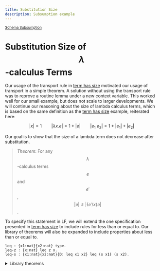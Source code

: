 ```yaml
---
title: Substitution Size
description: Subsumption example
---
```


[<small>Schema Subsumption</small>](/schema-subsumption)


# Substitution Size of $$\lambda$$-calculus Terms

Our usage of the transport rule in [term has size](/schema-subsumption/size)
motivated our usage of transport in a simple theorem. A solution without using
the transport rule was to reprove a routine lemma under a new context variable.
This worked well for our small example, but does not scale to larger
developments. We will continue our reasoning about the size of lambda calculus
terms, which is based on the same definition as the [term has
size](/schema-subsumption/size) example, reiterated here:

```math
|x| = 1 \qquad |\lambda x. e| = 1 + |e| \qquad |e_1\ e_2| = 1 + |e_1| + |e_2|
```

Our goal is to show that the size of a lambda term does not decrease after
substitution.

> _Theorem_: For any $$\lambda$$-calculus terms $$e$$ and $$e'$$, $$|e| \leq
> |\{e'/x\}e|$$.

To specify this statement in LF, we will extend the one specification presented
in [term has size](/schema-subsumption/size#nat-sig) to include rules for less
than or equal to. Our library of theorems will also be expanded to include
properties about less than or equal to.

```lf filename="nat.lf"
leq : {x1:nat}{x2:nat} type.
leq-z : {x:nat} leq z x.
leq-s : {x1:nat}{x2:nat}{D: leq x1 x2} leq (s x1) (s x2).
```

<details>
  <summary>Library theorems</summary>
```adelfa filename="nat.ath"
Theorem plus-s-rhs : forall N1 N2 N3 D1,
  {D1: plus N1 N2 N3} =>
  exists D2, {D2: plus N1 (s N2) (s N3)}.
induction on 1.
intros.
case H1.
apply IH to H5.
exists plus-s x1 (s N2) (s x3) D2. search.
exists plus-z (s N3). search.

Theorem ident-rhs : forall x1,
  {x1: nat} => exists D, {D: plus x1 z x1}.
induction on 1.
intros.
case H1 (keep).
apply IH to H2.
exists plus-s x z x D. search.
exists plus-z z. search.

Theorem plus-exist : forall N1 N2,
  {N1: nat} => {N2:nat} => exists N3 D, {D: plus N1 N2 N3}.
induction on 1.
intros.
case H1.
apply IH to H3 H2.
exists s N3.
exists plus-s x N2 N3 D.
search.
exists N2.
exists plus-z N2. search.

Theorem plus-comm : forall N1 N2 N3 D1,
  {D1: plus N1 N2 N3} =>
  exists D2, {D2: plus N2 N1 N3}.
induction on 1.
intros.
case H1.
apply IH to H5.
apply plus-s-rhs to H6.
exists D1. search.
apply ident-rhs to H2.
exists D. search.

Theorem leq-transitive : forall x1 x2 x3 D1 D2,
  {D1: leq x1 x2} => {D2: leq x2 x3} =>
  exists D3, {D3: leq x1 x3}.
induction on 1.
intros.
case H1.
case H2.
apply IH to H5 H8.
exists leq-s x4 x7 D3.
search.
case H2.
exists leq-z (s x5).
search.
exists leq-z x3.
search.

Theorem leq-monotonic-plus-r : forall x1 x2 x3 x12 x13 D1 D2 D3,
  {D2: plus x1 x2 x12} => {D1: leq x2 x3} =>
  {D3: plus x1 x3 x13} =>
  exists D4, {D4: leq x12 x13}.
induction on 1.
intros.
case H1.
case H3.
apply IH to H7 H2 H11.
exists leq-s x6 x8 D2.
search.
case H3.
exists D1.
search.

Theorem leq-monotonic-plus-l : forall x1 x2 x3 x13 x23 D1 D2 D3,
  {D1: leq x1 x2} => {D2: plus x1 x3 x13} => {D3: plus x2 x3 x23} =>
  exists D4, {D4: leq x13 x23}.
intros.
apply plus-comm to H2.
apply plus-comm to H3.
apply leq-monotonic-plus-r to H4 H1 H5.
exists D6.
search.

Theorem leq-monotonic-plus : forall x1 x2 x3 x4 x13 x24 D1 D2 D3 D4,
  {D1: leq x1 x2} => {D2: leq x3 x4} =>
  {D3: plus x1 x3 x13} => { D4: plus x2 x4 x24} =>
  exists D6, {D6: leq x13 x24}.
intros.
assert { x2 : nat }.
assert { x3 : nat }.
apply plus-exist to H5 H6.
apply leq-monotonic-plus-l to H1 H3 H7.
apply leq-monotonic-plus-r to H7 H2 H4.
apply leq-transitive to H8 H9.
exists D7.
search.
```
</details>

Our informal theorem and proof is as follows, which implicitly utilizes several properties
about less than or equal to.

> _Proof_: By induction on the structure of $$e$$ followed by case analysis on $$e$$.
> 
> - If $$e$$ is a variable $$y$$:
>   - If $$x = y$$, $$|x| = 1$$, $$|\{e'/x\}x| = |e'|$$, by a routine
>      lemma, the size of a term must be at least one.[^1]
>   - If $$x \ne y$$, then this follows since $$\{e'/x\}y = y$$ and $$\leq$$ is
>      a reflexive relation.
> - If $$e$$ is an application, then $$|(e_1\ e_2)| = 1 + n_1 + n_2$$ by
>   definition. By application of the inductive hypothesis on the component
>   terms, there is some $$n'_1$$ and $$n'_2$$ such that $$|\{e'/x\}e_1| =
>   n'_1$$, $$|\{e'/x\}e_2| = n'_2$$, $$n_1 \leq n'_1$$ and $$n_2 \leq n'_2$$
>   hold. Addition is monotonic with respect to $$\leq$$, so $$n_1 + n_2 \leq n'_1 + n'_2$$.
>   Then $$1 + n_1 + n_2 \leq 1 + n'_1 + n'_2$$ follows.
> - If $$e$$ is an abstraction, $$|\lambda y. e| = 1 + n$$ such that $$y$$ does
>   not occur freely within $$e$$, then this follows inductive hypothesis with
>   $$e$$.
> 
> Q.E.D

[^1]: The proof of this follows by observing all judgements for size have an
    occurrence of 1 directly or 1 as the component of an addition.


Like our last theorem statement about $$\lambda$$-calculus terms have a size, we
will need to modify our theorem statement to be within a context. We can reuse
the same shape for the context here:

```adelfa filename="subst-size.ath"
Schema C := (x: tm, y: size x (s z)).
```

For pedagogical purposes, we present two ways of proving this statement. We will
strategically choose our theorem statement(s) in order to complete or simplify
the proof.

1. Immediately proved without context dependency
   ```adelfa filename="subst-size.ath"
   Theorem size-subst : ctx G:C, forall E' E: o -> o T-size D1: o -> o -> o,
     {G |- [x][dx] D1 x dx: {x:tm}{dx: size x (s z)} size (E x) T-size} =>
     {G |- E' : tm} =>
     exists D2 Sub-size D3, {G |- D2 : size (E E') Sub-size} /\
     {D3: leq T-size Sub-size}.
   ```
2. Proved with context dependency, then shown to be independent
   ```adelfa filename="subst-size.ath"
   Theorem size-subst' : ctx G:C, forall E' E: o -> o T-size D1: o -> o -> o,
     {G |- [x][dx] D1 x dx: {x:tm}{dx: size x (s z)} size (E x) T-size} =>
     {G |- E' : tm} =>
     exists D2 Sub-size D3, {G |- D2 : size (E E') Sub-size} /\
     {G |- D3: leq T-size Sub-size}.

   Theorem size-subst : ctx G:C, forall E' E: o -> o T-size D1: o -> o -> o,
     {G |- [x][dx] D1 x dx: {x:tm}{dx: size x (s z)} size (E x) T-size} =>
     {G |- E' : tm} =>
     exists D2 Sub-size D3, {G |- D2 : size (E E') Sub-size} /\
     {D3: leq T-size Sub-size}.
   ```

## Proof Without Transport

In this section, we will discuss a "hybrid" approach which utilizes both work in
our previous example since we needed the result of the lemma application to be
under a context variable. In our first theorem statement of `size-subst`, we do
not have the same problem. The issue presented with the size of an application
still arises, but we can reprove one lemma in order to complete that case. This,
in conjunction with independence lemmas for natural numbers, addition, and less
than or equal to, allows us to complete the proof.

```adelfa filename="subst-size.ath" execute
Theorem nat-independent : ctx G:C, forall N,
  {G |- N : nat } => {N : nat}.
induction on 1. intros. case H1.
apply IH to H2. search. search.

Theorem plus-independent : ctx G:C, forall N1 N2 N3 D,
  {G |- D : plus N1 N2 N3} => {D : plus N1 N2 N3}.
induction on 1. intros. case H1.
apply IH to H5. search. apply nat-independent to H2. search.

Theorem leq-independent : ctx G:C, forall N1 N2 D,
  {G |- D : leq N1 N2} => {D : leq N1 N2}.
induction on 1. intros. case H1.
apply IH to H4. apply nat-independent to H2.
apply nat-independent to H3. search.
apply nat-independent to H2. search.

% Reprove `plus-exist` but with context shape `C`
Theorem plus-exist-ind : ctx G:C, forall N1 N2,
  {G |- N1: nat} => {G |- N2:nat} => exists N3 D, {G |- D: plus N1 N2 N3}.
induction on 1.
intros.
case H1.
apply IH to H3 H2.
exists s N3.
exists plus-s x N2 N3 D.
search.
exists N2.
exists plus-z N2. search.

%{

>> Theorem nat-independent : ctx G:C, forall N,
  {G |- N : nat } => {N : nat}.

Subgoal nat-independent:


==================================
ctx G:C, forall N, {G |- N : nat} => {N : nat}

nat-independent>> induction on 1.

Subgoal nat-independent:

IH:ctx G:C, forall N, {G |- N : nat}* => {N : nat}

==================================
ctx G:C, forall N, {G |- N : nat}@ => {N : nat}

nat-independent>> intros.

Subgoal nat-independent:

Vars: N:o
Contexts: G{}:C[]
IH:ctx G:C, forall N, {G |- N : nat}* => {N : nat}
H1:{G |- N : nat}@

==================================
{N : nat}

nat-independent>> case H1.

Subgoal nat-independent.1:

Vars: x:o
Contexts: G{}:C[]
IH:ctx G:C, forall N, {G |- N : nat}* => {N : nat}
H2:{G |- x : nat}*

==================================
{s x : nat}

Subgoal nat-independent.2 is:
 {z : nat}

nat-independent.1>> apply IH to H2.

Subgoal nat-independent.1:

Vars: x:o
Contexts: G{}:C[]
IH:ctx G:C, forall N, {G |- N : nat}* => {N : nat}
H2:{G |- x : nat}*
H3:{x : nat}

==================================
{s x : nat}

Subgoal nat-independent.2 is:
 {z : nat}

nat-independent.1>> search.

Subgoal nat-independent.2:

Contexts: G{}:C[]
IH:ctx G:C, forall N, {G |- N : nat}* => {N : nat}

==================================
{z : nat}

nat-independent.2>> search.
Proof Completed!

>> Theorem plus-independent : ctx G:C, forall N1 N2 N3 D,
  {G |- D : plus N1 N2 N3} => {D : plus N1 N2 N3}.

Subgoal plus-independent:


==================================
ctx G:C,
  forall N1, forall N2, forall N3, forall D,
    {G |- D : plus N1 N2 N3} => {D : plus N1 N2 N3}

plus-independent>> induction on 1.

Subgoal plus-independent:

IH:
    ctx G:C,
      forall N1, forall N2, forall N3, forall D,
        {G |- D : plus N1 N2 N3}* => {D : plus N1 N2 N3}

==================================
ctx G:C,
  forall N1, forall N2, forall N3, forall D,
    {G |- D : plus N1 N2 N3}@ => {D : plus N1 N2 N3}

plus-independent>> intros.

Subgoal plus-independent:

Vars: D:o, N3:o, N2:o, N1:o
Contexts: G{}:C[]
IH:
    ctx G:C,
      forall N1, forall N2, forall N3, forall D,
        {G |- D : plus N1 N2 N3}* => {D : plus N1 N2 N3}
H1:{G |- D : plus N1 N2 N3}@

==================================
{D : plus N1 N2 N3}

plus-independent>> case H1.

Subgoal plus-independent.1:

Vars: D1:o, x1:o, x3:o, N2:o
Contexts: G{}:C[]
IH:
    ctx G:C,
      forall N1, forall N2, forall N3, forall D,
        {G |- D : plus N1 N2 N3}* => {D : plus N1 N2 N3}
H2:{G |- x1 : nat}*
H3:{G |- N2 : nat}*
H4:{G |- x3 : nat}*
H5:{G |- D1 : plus x1 N2 x3}*

==================================
{plus-s x1 N2 x3 D1 : plus (s x1) N2 (s x3)}

Subgoal plus-independent.2 is:
 {plus-z N3 : plus z N3 N3}

plus-independent.1>> apply IH to H5.

Subgoal plus-independent.1:

Vars: D1:o, x1:o, x3:o, N2:o
Contexts: G{}:C[]
IH:
    ctx G:C,
      forall N1, forall N2, forall N3, forall D,
        {G |- D : plus N1 N2 N3}* => {D : plus N1 N2 N3}
H2:{G |- x1 : nat}*
H3:{G |- N2 : nat}*
H4:{G |- x3 : nat}*
H5:{G |- D1 : plus x1 N2 x3}*
H6:{D1 : plus x1 N2 x3}

==================================
{plus-s x1 N2 x3 D1 : plus (s x1) N2 (s x3)}

Subgoal plus-independent.2 is:
 {plus-z N3 : plus z N3 N3}

plus-independent.1>> search.

Subgoal plus-independent.2:

Vars: N3:o
Contexts: G{}:C[]
IH:
    ctx G:C,
      forall N1, forall N2, forall N3, forall D,
        {G |- D : plus N1 N2 N3}* => {D : plus N1 N2 N3}
H2:{G |- N3 : nat}*

==================================
{plus-z N3 : plus z N3 N3}

plus-independent.2>> apply nat-independent to H2.

Subgoal plus-independent.2:

Vars: N3:o
Contexts: G{}:C[]
IH:
    ctx G:C,
      forall N1, forall N2, forall N3, forall D,
        {G |- D : plus N1 N2 N3}* => {D : plus N1 N2 N3}
H2:{G |- N3 : nat}*
H3:{N3 : nat}

==================================
{plus-z N3 : plus z N3 N3}

plus-independent.2>> search.
Proof Completed!

>> Theorem leq-independent : ctx G:C, forall N1 N2 D,
  {G |- D : leq N1 N2} => {D : leq N1 N2}.

Subgoal leq-independent:


==================================
ctx G:C,
  forall N1, forall N2, forall D, {G |- D : leq N1 N2} => {D : leq N1 N2}

leq-independent>> induction on 1.

Subgoal leq-independent:

IH:
    ctx G:C,
      forall N1, forall N2, forall D,
        {G |- D : leq N1 N2}* => {D : leq N1 N2}

==================================
ctx G:C,
  forall N1, forall N2, forall D, {G |- D : leq N1 N2}@ => {D : leq N1 N2}

leq-independent>> intros.

Subgoal leq-independent:

Vars: D:o, N2:o, N1:o
Contexts: G{}:C[]
IH:
    ctx G:C,
      forall N1, forall N2, forall D,
        {G |- D : leq N1 N2}* => {D : leq N1 N2}
H1:{G |- D : leq N1 N2}@

==================================
{D : leq N1 N2}

leq-independent>> case H1.

Subgoal leq-independent.1:

Vars: d:o, x1:o, x2:o
Contexts: G{}:C[]
IH:
    ctx G:C,
      forall N1, forall N2, forall D,
        {G |- D : leq N1 N2}* => {D : leq N1 N2}
H2:{G |- x1 : nat}*
H3:{G |- x2 : nat}*
H4:{G |- d : leq x1 x2}*

==================================
{leq-s x1 x2 d : leq (s x1) (s x2)}

Subgoal leq-independent.2 is:
 {leq-z N2 : leq z N2}

leq-independent.1>> apply IH to H4.

Subgoal leq-independent.1:

Vars: d:o, x1:o, x2:o
Contexts: G{}:C[]
IH:
    ctx G:C,
      forall N1, forall N2, forall D,
        {G |- D : leq N1 N2}* => {D : leq N1 N2}
H2:{G |- x1 : nat}*
H3:{G |- x2 : nat}*
H4:{G |- d : leq x1 x2}*
H5:{d : leq x1 x2}

==================================
{leq-s x1 x2 d : leq (s x1) (s x2)}

Subgoal leq-independent.2 is:
 {leq-z N2 : leq z N2}

leq-independent.1>> apply nat-independent to H2.

Subgoal leq-independent.1:

Vars: d:o, x1:o, x2:o
Contexts: G{}:C[]
IH:
    ctx G:C,
      forall N1, forall N2, forall D,
        {G |- D : leq N1 N2}* => {D : leq N1 N2}
H2:{G |- x1 : nat}*
H3:{G |- x2 : nat}*
H4:{G |- d : leq x1 x2}*
H5:{d : leq x1 x2}
H6:{x1 : nat}

==================================
{leq-s x1 x2 d : leq (s x1) (s x2)}

Subgoal leq-independent.2 is:
 {leq-z N2 : leq z N2}

leq-independent.1>> apply nat-independent to H3.

Subgoal leq-independent.1:

Vars: d:o, x1:o, x2:o
Contexts: G{}:C[]
IH:
    ctx G:C,
      forall N1, forall N2, forall D,
        {G |- D : leq N1 N2}* => {D : leq N1 N2}
H2:{G |- x1 : nat}*
H3:{G |- x2 : nat}*
H4:{G |- d : leq x1 x2}*
H5:{d : leq x1 x2}
H6:{x1 : nat}
H7:{x2 : nat}

==================================
{leq-s x1 x2 d : leq (s x1) (s x2)}

Subgoal leq-independent.2 is:
 {leq-z N2 : leq z N2}

leq-independent.1>> search.

Subgoal leq-independent.2:

Vars: N2:o
Contexts: G{}:C[]
IH:
    ctx G:C,
      forall N1, forall N2, forall D,
        {G |- D : leq N1 N2}* => {D : leq N1 N2}
H2:{G |- N2 : nat}*

==================================
{leq-z N2 : leq z N2}

leq-independent.2>> apply nat-independent to H2.

Subgoal leq-independent.2:

Vars: N2:o
Contexts: G{}:C[]
IH:
    ctx G:C,
      forall N1, forall N2, forall D,
        {G |- D : leq N1 N2}* => {D : leq N1 N2}
H2:{G |- N2 : nat}*
H3:{N2 : nat}

==================================
{leq-z N2 : leq z N2}

leq-independent.2>> search.
Proof Completed!

>> Theorem plus-exist-ind : ctx G:C, forall N1 N2,
  {G |- N1: nat} => {G |- N2:nat} => exists N3 D, {G |- D: plus N1 N2 N3}.

Subgoal plus-exist-ind:


==================================
ctx G:C,
  forall N1, forall N2,
    {G |- N1 : nat} =>
        {G |- N2 : nat} => exists N3, exists D, {G |- D : plus N1 N2 N3}

plus-exist-ind>> induction on 1.

Subgoal plus-exist-ind:

IH:
    ctx G:C,
      forall N1, forall N2,
        {G |- N1 : nat}* =>
            {G |- N2 : nat} => exists N3, exists D, {G |- D : plus N1 N2 N3}

==================================
ctx G:C,
  forall N1, forall N2,
    {G |- N1 : nat}@ =>
        {G |- N2 : nat} => exists N3, exists D, {G |- D : plus N1 N2 N3}

plus-exist-ind>> intros.

Subgoal plus-exist-ind:

Vars: N2:o, N1:o
Contexts: G{}:C[]
IH:
    ctx G:C,
      forall N1, forall N2,
        {G |- N1 : nat}* =>
            {G |- N2 : nat} => exists N3, exists D, {G |- D : plus N1 N2 N3}
H1:{G |- N1 : nat}@
H2:{G |- N2 : nat}

==================================
exists N3, exists D, {G |- D : plus N1 N2 N3}

plus-exist-ind>> case H1.

Subgoal plus-exist-ind.1:

Vars: x:o, N2:o
Contexts: G{}:C[]
IH:
    ctx G:C,
      forall N1, forall N2,
        {G |- N1 : nat}* =>
            {G |- N2 : nat} => exists N3, exists D, {G |- D : plus N1 N2 N3}
H2:{G |- N2 : nat}
H3:{G |- x : nat}*

==================================
exists N3, exists D, {G |- D : plus (s x) N2 N3}

Subgoal plus-exist-ind.2 is:
 exists N3, exists D, {G |- D : plus z N2 N3}

plus-exist-ind.1>> apply IH to H3 H2.

Subgoal plus-exist-ind.1:

Vars: D:o, N3:o, x:o, N2:o
Contexts: G{}:C[]
IH:
    ctx G:C,
      forall N1, forall N2,
        {G |- N1 : nat}* =>
            {G |- N2 : nat} => exists N3, exists D, {G |- D : plus N1 N2 N3}
H2:{G |- N2 : nat}
H3:{G |- x : nat}*
H4:{G |- D : plus x N2 N3}

==================================
exists N3, exists D, {G |- D : plus (s x) N2 N3}

Subgoal plus-exist-ind.2 is:
 exists N3, exists D, {G |- D : plus z N2 N3}

plus-exist-ind.1>> exists s N3.

Subgoal plus-exist-ind.1:

Vars: D:o, N3:o, x:o, N2:o
Contexts: G{}:C[]
IH:
    ctx G:C,
      forall N1, forall N2,
        {G |- N1 : nat}* =>
            {G |- N2 : nat} => exists N3, exists D, {G |- D : plus N1 N2 N3}
H2:{G |- N2 : nat}
H3:{G |- x : nat}*
H4:{G |- D : plus x N2 N3}

==================================
exists D, {G |- D : plus (s x) N2 (s N3)}

Subgoal plus-exist-ind.2 is:
 exists N3, exists D, {G |- D : plus z N2 N3}

plus-exist-ind.1>> exists plus-s x N2 N3 D.

Subgoal plus-exist-ind.1:

Vars: D:o, N3:o, x:o, N2:o
Contexts: G{}:C[]
IH:
    ctx G:C,
      forall N1, forall N2,
        {G |- N1 : nat}* =>
            {G |- N2 : nat} => exists N3, exists D, {G |- D : plus N1 N2 N3}
H2:{G |- N2 : nat}
H3:{G |- x : nat}*
H4:{G |- D : plus x N2 N3}

==================================
{G |- plus-s x N2 N3 D : plus (s x) N2 (s N3)}

Subgoal plus-exist-ind.2 is:
 exists N3, exists D, {G |- D : plus z N2 N3}

plus-exist-ind.1>> search.

Subgoal plus-exist-ind.2:

Vars: N2:o
Contexts: G{}:C[]
IH:
    ctx G:C,
      forall N1, forall N2,
        {G |- N1 : nat}* =>
            {G |- N2 : nat} => exists N3, exists D, {G |- D : plus N1 N2 N3}
H2:{G |- N2 : nat}

==================================
exists N3, exists D, {G |- D : plus z N2 N3}

plus-exist-ind.2>> exists N2.

Subgoal plus-exist-ind.2:

Vars: N2:o
Contexts: G{}:C[]
IH:
    ctx G:C,
      forall N1, forall N2,
        {G |- N1 : nat}* =>
            {G |- N2 : nat} => exists N3, exists D, {G |- D : plus N1 N2 N3}
H2:{G |- N2 : nat}

==================================
exists D, {G |- D : plus z N2 N2}

plus-exist-ind.2>> exists plus-z N2.

Subgoal plus-exist-ind.2:

Vars: N2:o
Contexts: G{}:C[]
IH:
    ctx G:C,
      forall N1, forall N2,
        {G |- N1 : nat}* =>
            {G |- N2 : nat} => exists N3, exists D, {G |- D : plus N1 N2 N3}
H2:{G |- N2 : nat}

==================================
{G |- plus-z N2 : plus z N2 N2}

plus-exist-ind.2>> search.
Proof Completed!
}%
```


We'll now walk through the proof, and show the general pattern one must use to
properly utilize these proofs. Starting with the application case, we follow our 
informal proof by applying the inductive hypothesis to the component terms.


```adelfa filename="subst-size.ath" execute
Theorem size-subst : ctx G:C, forall E' E: o -> o T-size D1: o -> o -> o,
  {G |- [x][dx] D1 x dx: {x:tm}{dx: size x (s z)} size (E x) T-size} =>
  {G |- E' : tm} =>
    exists D2 Sub-size D3,
      {G |- D2 : size (E E') Sub-size} /\
      {D3: leq T-size Sub-size}.
induction on 1.
intros.
case H1.
% app case
  prune H6. prune H5. prune H10.
  apply IH to H8 H2. apply IH to H9 H2.
  case H11. prune H13. prune H14.
  case H12. prune H15. prune H16.

%{

>> Theorem size-subst : ctx G:C, forall E' E: o -> o T-size D1: o -> o -> o,
  {G |- [x][dx] D1 x dx: {x:tm}{dx: size x (s z)} size (E x) T-size} =>
  {G |- E' : tm} =>
    exists D2 Sub-size D3,
      {G |- D2 : size (E E') Sub-size} /\
      {D3: leq T-size Sub-size}.

Subgoal size-subst:


==================================
ctx G:C,
  forall E', forall E, forall T-size, forall D1,
    {G |- [x][dx]D1 x dx : {x:tm}{dx:size x (s z)}size (E x) T-size} =>
        {G |- E' : tm} =>
            exists D2, exists Sub-size, exists D3,
              {G |- D2 : size (E E') Sub-size} /\ {D3 : leq T-size Sub-size}

size-subst>> induction on 1.

Subgoal size-subst:

IH:
    ctx G:C,
      forall E', forall E, forall T-size, forall D1,
        {G |- [x][dx]D1 x dx : {x:tm}{dx:size x (s z)}size (E x) T-size}* =>
            {G |- E' : tm} =>
                exists D2, exists Sub-size, exists D3,
                  {G |- D2 : size (E E') Sub-size} /\
                      {D3 : leq T-size Sub-size}

==================================
ctx G:C,
  forall E', forall E, forall T-size, forall D1,
    {G |- [x][dx]D1 x dx : {x:tm}{dx:size x (s z)}size (E x) T-size}@ =>
        {G |- E' : tm} =>
            exists D2, exists Sub-size, exists D3,
              {G |- D2 : size (E E') Sub-size} /\ {D3 : leq T-size Sub-size}

size-subst>> intros.

Subgoal size-subst:

Vars: D1:(o) -> (o) -> o, T-size:o, E:(o) -> o, E':o
Nominals: n1:o, n:o
Contexts: G{n, n1}:C[]
IH:
    ctx G:C,
      forall E', forall E, forall T-size, forall D1,
        {G |- [x][dx]D1 x dx : {x:tm}{dx:size x (s z)}size (E x) T-size}* =>
            {G |- E' : tm} =>
                exists D2, exists Sub-size, exists D3,
                  {G |- D2 : size (E E') Sub-size} /\
                      {D3 : leq T-size Sub-size}
H1:{G, n:tm, n1:size n (s z) |- D1 n n1 : size (E n) T-size}@
H2:{G |- E' : tm}

==================================
exists D2, exists Sub-size, exists D3,
  {G |- D2 : size (E E') Sub-size} /\ {D3 : leq T-size Sub-size}

size-subst>> case H1.

Subgoal size-subst.1:

Vars: X1:(o) -> (o) -> o, X2:(o) -> (o) -> o, D2:(o) -> (o) -> o, D3:
        (o) -> (o) -> o, D4:(o) -> (o) -> o, E1:(o) -> o, E2:(o) -> o,
        T-size1:o, E':o
Nominals: n1:o, n:o
Contexts: G{n, n1}:C[]
IH:
    ctx G:C,
      forall E', forall E, forall T-size, forall D1,
        {G |- [x][dx]D1 x dx : {x:tm}{dx:size x (s z)}size (E x) T-size}* =>
            {G |- E' : tm} =>
                exists D2, exists Sub-size, exists D3,
                  {G |- D2 : size (E E') Sub-size} /\
                      {D3 : leq T-size Sub-size}
H2:{G |- E' : tm}
H3:{G, n:tm, n1:size n (s z) |- E1 n : tm}*
H4:{G, n:tm, n1:size n (s z) |- E2 n : tm}*
H5:{G, n:tm, n1:size n (s z) |- X1 n1 n : nat}*
H6:{G, n:tm, n1:size n (s z) |- X2 n1 n : nat}*
H7:{G, n:tm, n1:size n (s z) |- T-size1 : nat}*
H8:{G, n:tm, n1:size n (s z) |- D2 n1 n : size (E1 n) (X1 n1 n)}*
H9:{G, n:tm, n1:size n (s z) |- D3 n1 n : size (E2 n) (X2 n1 n)}*
H10:{G, n:tm, n1:size n (s z) |- D4 n1 n : plus (X1 n1 n) (X2 n1 n) T-size1}*

==================================
exists D2, exists Sub-size, exists D3,
  {G |- D2 : size (app (E1 E') (E2 E')) Sub-size} /\
      {D3 : leq (s T-size1) Sub-size}

Subgoal size-subst.2 is:
 exists D2, exists Sub-size, exists D3,
   {G |- D2 : size (lam ([c50]E1 E' c50)) Sub-size} /\
       {D3 : leq (s T-size1) Sub-size}

Subgoal size-subst.3 is:
 exists D2, exists Sub-size, exists D3,
   {G |- D2 : size empty Sub-size} /\ {D3 : leq (s z) Sub-size}

Subgoal size-subst.4 is:
 exists D2, exists Sub-size, exists D3,
   {G |- D2 : size E' Sub-size} /\ {D3 : leq (s z) Sub-size}

Subgoal size-subst.5 is:
 exists D2, exists Sub-size, exists D3,
   {G |- D2 : size n2 Sub-size} /\ {D3 : leq (s z) Sub-size}

size-subst.1>> prune H6.

Subgoal size-subst.1:

Vars: X1:(o) -> (o) -> o, X2:o, D2:(o) -> (o) -> o, D3:(o) -> (o) -> o, D4:
        (o) -> (o) -> o, E1:(o) -> o, E2:(o) -> o, T-size1:o, E':o
Nominals: n1:o, n:o
Contexts: G{n, n1}:C[]
IH:
    ctx G:C,
      forall E', forall E, forall T-size, forall D1,
        {G |- [x][dx]D1 x dx : {x:tm}{dx:size x (s z)}size (E x) T-size}* =>
            {G |- E' : tm} =>
                exists D2, exists Sub-size, exists D3,
                  {G |- D2 : size (E E') Sub-size} /\
                      {D3 : leq T-size Sub-size}
H2:{G |- E' : tm}
H3:{G, n:tm, n1:size n (s z) |- E1 n : tm}*
H4:{G, n:tm, n1:size n (s z) |- E2 n : tm}*
H5:{G, n:tm, n1:size n (s z) |- X1 n1 n : nat}*
H6:{G, n:tm, n1:size n (s z) |- X2 : nat}*
H7:{G, n:tm, n1:size n (s z) |- T-size1 : nat}*
H8:{G, n:tm, n1:size n (s z) |- D2 n1 n : size (E1 n) (X1 n1 n)}*
H9:{G, n:tm, n1:size n (s z) |- D3 n1 n : size (E2 n) X2}*
H10:{G, n:tm, n1:size n (s z) |- D4 n1 n : plus (X1 n1 n) X2 T-size1}*

==================================
exists D2, exists Sub-size, exists D3,
  {G |- D2 : size (app (E1 E') (E2 E')) Sub-size} /\
      {D3 : leq (s T-size1) Sub-size}

Subgoal size-subst.2 is:
 exists D2, exists Sub-size, exists D3,
   {G |- D2 : size (lam ([c50]E1 E' c50)) Sub-size} /\
       {D3 : leq (s T-size1) Sub-size}

Subgoal size-subst.3 is:
 exists D2, exists Sub-size, exists D3,
   {G |- D2 : size empty Sub-size} /\ {D3 : leq (s z) Sub-size}

Subgoal size-subst.4 is:
 exists D2, exists Sub-size, exists D3,
   {G |- D2 : size E' Sub-size} /\ {D3 : leq (s z) Sub-size}

Subgoal size-subst.5 is:
 exists D2, exists Sub-size, exists D3,
   {G |- D2 : size n2 Sub-size} /\ {D3 : leq (s z) Sub-size}

size-subst.1>> prune H5.

Subgoal size-subst.1:

Vars: X1:o, X2:o, D2:(o) -> (o) -> o, D3:(o) -> (o) -> o, D4:(o) -> (o) -> o,
        E1:(o) -> o, E2:(o) -> o, T-size1:o, E':o
Nominals: n1:o, n:o
Contexts: G{n, n1}:C[]
IH:
    ctx G:C,
      forall E', forall E, forall T-size, forall D1,
        {G |- [x][dx]D1 x dx : {x:tm}{dx:size x (s z)}size (E x) T-size}* =>
            {G |- E' : tm} =>
                exists D2, exists Sub-size, exists D3,
                  {G |- D2 : size (E E') Sub-size} /\
                      {D3 : leq T-size Sub-size}
H2:{G |- E' : tm}
H3:{G, n:tm, n1:size n (s z) |- E1 n : tm}*
H4:{G, n:tm, n1:size n (s z) |- E2 n : tm}*
H5:{G, n:tm, n1:size n (s z) |- X1 : nat}*
H6:{G, n:tm, n1:size n (s z) |- X2 : nat}*
H7:{G, n:tm, n1:size n (s z) |- T-size1 : nat}*
H8:{G, n:tm, n1:size n (s z) |- D2 n1 n : size (E1 n) X1}*
H9:{G, n:tm, n1:size n (s z) |- D3 n1 n : size (E2 n) X2}*
H10:{G, n:tm, n1:size n (s z) |- D4 n1 n : plus X1 X2 T-size1}*

==================================
exists D2, exists Sub-size, exists D3,
  {G |- D2 : size (app (E1 E') (E2 E')) Sub-size} /\
      {D3 : leq (s T-size1) Sub-size}

Subgoal size-subst.2 is:
 exists D2, exists Sub-size, exists D3,
   {G |- D2 : size (lam ([c50]E1 E' c50)) Sub-size} /\
       {D3 : leq (s T-size1) Sub-size}

Subgoal size-subst.3 is:
 exists D2, exists Sub-size, exists D3,
   {G |- D2 : size empty Sub-size} /\ {D3 : leq (s z) Sub-size}

Subgoal size-subst.4 is:
 exists D2, exists Sub-size, exists D3,
   {G |- D2 : size E' Sub-size} /\ {D3 : leq (s z) Sub-size}

Subgoal size-subst.5 is:
 exists D2, exists Sub-size, exists D3,
   {G |- D2 : size n2 Sub-size} /\ {D3 : leq (s z) Sub-size}

size-subst.1>> prune H10.

Subgoal size-subst.1:

Vars: X1:o, X2:o, D2:(o) -> (o) -> o, D3:(o) -> (o) -> o, D4:o, E1:(o) -> o,
        E2:(o) -> o, T-size1:o, E':o
Nominals: n1:o, n:o
Contexts: G{n, n1}:C[]
IH:
    ctx G:C,
      forall E', forall E, forall T-size, forall D1,
        {G |- [x][dx]D1 x dx : {x:tm}{dx:size x (s z)}size (E x) T-size}* =>
            {G |- E' : tm} =>
                exists D2, exists Sub-size, exists D3,
                  {G |- D2 : size (E E') Sub-size} /\
                      {D3 : leq T-size Sub-size}
H2:{G |- E' : tm}
H3:{G, n:tm, n1:size n (s z) |- E1 n : tm}*
H4:{G, n:tm, n1:size n (s z) |- E2 n : tm}*
H5:{G, n:tm, n1:size n (s z) |- X1 : nat}*
H6:{G, n:tm, n1:size n (s z) |- X2 : nat}*
H7:{G, n:tm, n1:size n (s z) |- T-size1 : nat}*
H8:{G, n:tm, n1:size n (s z) |- D2 n1 n : size (E1 n) X1}*
H9:{G, n:tm, n1:size n (s z) |- D3 n1 n : size (E2 n) X2}*
H10:{G, n:tm, n1:size n (s z) |- D4 : plus X1 X2 T-size1}*

==================================
exists D2, exists Sub-size, exists D3,
  {G |- D2 : size (app (E1 E') (E2 E')) Sub-size} /\
      {D3 : leq (s T-size1) Sub-size}

Subgoal size-subst.2 is:
 exists D2, exists Sub-size, exists D3,
   {G |- D2 : size (lam ([c50]E1 E' c50)) Sub-size} /\
       {D3 : leq (s T-size1) Sub-size}

Subgoal size-subst.3 is:
 exists D2, exists Sub-size, exists D3,
   {G |- D2 : size empty Sub-size} /\ {D3 : leq (s z) Sub-size}

Subgoal size-subst.4 is:
 exists D2, exists Sub-size, exists D3,
   {G |- D2 : size E' Sub-size} /\ {D3 : leq (s z) Sub-size}

Subgoal size-subst.5 is:
 exists D2, exists Sub-size, exists D3,
   {G |- D2 : size n2 Sub-size} /\ {D3 : leq (s z) Sub-size}

size-subst.1>> apply IH to H8 H2.

Subgoal size-subst.1:

Vars: D5:(o) -> (o) -> o, Sub-size:(o) -> (o) -> o, X1:o, X2:o, D2:
        (o) -> (o) -> o, D3:(o) -> (o) -> o, D4:o, E1:(o) -> o, E2:(o) -> o,
        T-size1:o, D1:(o) -> (o) -> o, E':o
Nominals: n1:o, n:o
Contexts: G{n, n1}:C[]
IH:
    ctx G:C,
      forall E', forall E, forall T-size, forall D1,
        {G |- [x][dx]D1 x dx : {x:tm}{dx:size x (s z)}size (E x) T-size}* =>
            {G |- E' : tm} =>
                exists D2, exists Sub-size, exists D3,
                  {G |- D2 : size (E E') Sub-size} /\
                      {D3 : leq T-size Sub-size}
H2:{G |- E' : tm}
H3:{G, n:tm, n1:size n (s z) |- E1 n : tm}*
H4:{G, n:tm, n1:size n (s z) |- E2 n : tm}*
H5:{G, n:tm, n1:size n (s z) |- X1 : nat}*
H6:{G, n:tm, n1:size n (s z) |- X2 : nat}*
H7:{G, n:tm, n1:size n (s z) |- T-size1 : nat}*
H8:{G, n:tm, n1:size n (s z) |- D2 n1 n : size (E1 n) X1}*
H9:{G, n:tm, n1:size n (s z) |- D3 n1 n : size (E2 n) X2}*
H10:{G, n:tm, n1:size n (s z) |- D4 : plus X1 X2 T-size1}*
H11:
    {G |- D1 n1 n : size (E1 E') (Sub-size n1 n)} /\
        {D5 n1 n : leq X1 (Sub-size n1 n)}

==================================
exists D2, exists Sub-size, exists D3,
  {G |- D2 : size (app (E1 E') (E2 E')) Sub-size} /\
      {D3 : leq (s T-size1) Sub-size}

Subgoal size-subst.2 is:
 exists D2, exists Sub-size, exists D3,
   {G |- D2 : size (lam ([c50]E1 E' c50)) Sub-size} /\
       {D3 : leq (s T-size1) Sub-size}

Subgoal size-subst.3 is:
 exists D2, exists Sub-size, exists D3,
   {G |- D2 : size empty Sub-size} /\ {D3 : leq (s z) Sub-size}

Subgoal size-subst.4 is:
 exists D2, exists Sub-size, exists D3,
   {G |- D2 : size E' Sub-size} /\ {D3 : leq (s z) Sub-size}

Subgoal size-subst.5 is:
 exists D2, exists Sub-size, exists D3,
   {G |- D2 : size n2 Sub-size} /\ {D3 : leq (s z) Sub-size}

size-subst.1>> apply IH to H9 H2.

Subgoal size-subst.1:

Vars: D7:(o) -> (o) -> o, Sub-size1:(o) -> (o) -> o, D6:(o) -> (o) -> o, D5:
        (o) -> (o) -> o, Sub-size:(o) -> (o) -> o, X1:o, X2:o, D2:
        (o) -> (o) -> o, D3:(o) -> (o) -> o, D4:o, E1:(o) -> o, E2:(o) -> o,
        T-size1:o, D1:(o) -> (o) -> o, E':o
Nominals: n1:o, n:o
Contexts: G{n, n1}:C[]
IH:
    ctx G:C,
      forall E', forall E, forall T-size, forall D1,
        {G |- [x][dx]D1 x dx : {x:tm}{dx:size x (s z)}size (E x) T-size}* =>
            {G |- E' : tm} =>
                exists D2, exists Sub-size, exists D3,
                  {G |- D2 : size (E E') Sub-size} /\
                      {D3 : leq T-size Sub-size}
H2:{G |- E' : tm}
H3:{G, n:tm, n1:size n (s z) |- E1 n : tm}*
H4:{G, n:tm, n1:size n (s z) |- E2 n : tm}*
H5:{G, n:tm, n1:size n (s z) |- X1 : nat}*
H6:{G, n:tm, n1:size n (s z) |- X2 : nat}*
H7:{G, n:tm, n1:size n (s z) |- T-size1 : nat}*
H8:{G, n:tm, n1:size n (s z) |- D2 n1 n : size (E1 n) X1}*
H9:{G, n:tm, n1:size n (s z) |- D3 n1 n : size (E2 n) X2}*
H10:{G, n:tm, n1:size n (s z) |- D4 : plus X1 X2 T-size1}*
H11:
    {G |- D1 n1 n : size (E1 E') (Sub-size n1 n)} /\
        {D5 n1 n : leq X1 (Sub-size n1 n)}
H12:
    {G |- D6 n1 n : size (E2 E') (Sub-size1 n1 n)} /\
        {D7 n1 n : leq X2 (Sub-size1 n1 n)}

==================================
exists D2, exists Sub-size, exists D3,
  {G |- D2 : size (app (E1 E') (E2 E')) Sub-size} /\
      {D3 : leq (s T-size1) Sub-size}

Subgoal size-subst.2 is:
 exists D2, exists Sub-size, exists D3,
   {G |- D2 : size (lam ([c50]E1 E' c50)) Sub-size} /\
       {D3 : leq (s T-size1) Sub-size}

Subgoal size-subst.3 is:
 exists D2, exists Sub-size, exists D3,
   {G |- D2 : size empty Sub-size} /\ {D3 : leq (s z) Sub-size}

Subgoal size-subst.4 is:
 exists D2, exists Sub-size, exists D3,
   {G |- D2 : size E' Sub-size} /\ {D3 : leq (s z) Sub-size}

Subgoal size-subst.5 is:
 exists D2, exists Sub-size, exists D3,
   {G |- D2 : size n2 Sub-size} /\ {D3 : leq (s z) Sub-size}

size-subst.1>> case H11.

Subgoal size-subst.1:

Vars: D7:(o) -> (o) -> o, Sub-size1:(o) -> (o) -> o, D6:(o) -> (o) -> o, D5:
        (o) -> (o) -> o, Sub-size:(o) -> (o) -> o, X1:o, X2:o, D2:
        (o) -> (o) -> o, D3:(o) -> (o) -> o, D4:o, E1:(o) -> o, E2:(o) -> o,
        T-size1:o, D1:(o) -> (o) -> o, E':o
Nominals: n1:o, n:o
Contexts: G{n, n1}:C[]
IH:
    ctx G:C,
      forall E', forall E, forall T-size, forall D1,
        {G |- [x][dx]D1 x dx : {x:tm}{dx:size x (s z)}size (E x) T-size}* =>
            {G |- E' : tm} =>
                exists D2, exists Sub-size, exists D3,
                  {G |- D2 : size (E E') Sub-size} /\
                      {D3 : leq T-size Sub-size}
H2:{G |- E' : tm}
H3:{G, n:tm, n1:size n (s z) |- E1 n : tm}*
H4:{G, n:tm, n1:size n (s z) |- E2 n : tm}*
H5:{G, n:tm, n1:size n (s z) |- X1 : nat}*
H6:{G, n:tm, n1:size n (s z) |- X2 : nat}*
H7:{G, n:tm, n1:size n (s z) |- T-size1 : nat}*
H8:{G, n:tm, n1:size n (s z) |- D2 n1 n : size (E1 n) X1}*
H9:{G, n:tm, n1:size n (s z) |- D3 n1 n : size (E2 n) X2}*
H10:{G, n:tm, n1:size n (s z) |- D4 : plus X1 X2 T-size1}*
H12:
    {G |- D6 n1 n : size (E2 E') (Sub-size1 n1 n)} /\
        {D7 n1 n : leq X2 (Sub-size1 n1 n)}
H13:{G |- D1 n1 n : size (E1 E') (Sub-size n1 n)}
H14:{D5 n1 n : leq X1 (Sub-size n1 n)}

==================================
exists D2, exists Sub-size, exists D3,
  {G |- D2 : size (app (E1 E') (E2 E')) Sub-size} /\
      {D3 : leq (s T-size1) Sub-size}

Subgoal size-subst.2 is:
 exists D2, exists Sub-size, exists D3,
   {G |- D2 : size (lam ([c50]E1 E' c50)) Sub-size} /\
       {D3 : leq (s T-size1) Sub-size}

Subgoal size-subst.3 is:
 exists D2, exists Sub-size, exists D3,
   {G |- D2 : size empty Sub-size} /\ {D3 : leq (s z) Sub-size}

Subgoal size-subst.4 is:
 exists D2, exists Sub-size, exists D3,
   {G |- D2 : size E' Sub-size} /\ {D3 : leq (s z) Sub-size}

Subgoal size-subst.5 is:
 exists D2, exists Sub-size, exists D3,
   {G |- D2 : size n2 Sub-size} /\ {D3 : leq (s z) Sub-size}

size-subst.1>> prune H13.

Subgoal size-subst.1:

Vars: D7:(o) -> (o) -> o, Sub-size1:(o) -> (o) -> o, D6:(o) -> (o) -> o, D5:
        (o) -> (o) -> o, Sub-size:(o) -> (o) -> o, X1:o, X2:o, D2:
        (o) -> (o) -> o, D3:(o) -> (o) -> o, D4:o, E1:(o) -> o, E2:(o) -> o,
        T-size1:o, D1:o, E':o
Nominals: n1:o, n:o
Contexts: G{n, n1}:C[]
IH:
    ctx G:C,
      forall E', forall E, forall T-size, forall D1,
        {G |- [x][dx]D1 x dx : {x:tm}{dx:size x (s z)}size (E x) T-size}* =>
            {G |- E' : tm} =>
                exists D2, exists Sub-size, exists D3,
                  {G |- D2 : size (E E') Sub-size} /\
                      {D3 : leq T-size Sub-size}
H2:{G |- E' : tm}
H3:{G, n:tm, n1:size n (s z) |- E1 n : tm}*
H4:{G, n:tm, n1:size n (s z) |- E2 n : tm}*
H5:{G, n:tm, n1:size n (s z) |- X1 : nat}*
H6:{G, n:tm, n1:size n (s z) |- X2 : nat}*
H7:{G, n:tm, n1:size n (s z) |- T-size1 : nat}*
H8:{G, n:tm, n1:size n (s z) |- D2 n1 n : size (E1 n) X1}*
H9:{G, n:tm, n1:size n (s z) |- D3 n1 n : size (E2 n) X2}*
H10:{G, n:tm, n1:size n (s z) |- D4 : plus X1 X2 T-size1}*
H12:
    {G |- D6 n1 n : size (E2 E') (Sub-size1 n1 n)} /\
        {D7 n1 n : leq X2 (Sub-size1 n1 n)}
H13:{G |- D1 : size (E1 E') (Sub-size n1 n)}
H14:{D5 n1 n : leq X1 (Sub-size n1 n)}

==================================
exists D2, exists Sub-size, exists D3,
  {G |- D2 : size (app (E1 E') (E2 E')) Sub-size} /\
      {D3 : leq (s T-size1) Sub-size}

Subgoal size-subst.2 is:
 exists D2, exists Sub-size, exists D3,
   {G |- D2 : size (lam ([c50]E1 E' c50)) Sub-size} /\
       {D3 : leq (s T-size1) Sub-size}

Subgoal size-subst.3 is:
 exists D2, exists Sub-size, exists D3,
   {G |- D2 : size empty Sub-size} /\ {D3 : leq (s z) Sub-size}

Subgoal size-subst.4 is:
 exists D2, exists Sub-size, exists D3,
   {G |- D2 : size E' Sub-size} /\ {D3 : leq (s z) Sub-size}

Subgoal size-subst.5 is:
 exists D2, exists Sub-size, exists D3,
   {G |- D2 : size n2 Sub-size} /\ {D3 : leq (s z) Sub-size}

size-subst.1>> prune H14.

Subgoal size-subst.1:

Vars: D7:(o) -> (o) -> o, Sub-size1:(o) -> (o) -> o, D6:(o) -> (o) -> o, D5:
        (o) -> (o) -> o, Sub-size:(o) -> (o) -> o, X1:o, X2:o, D2:
        (o) -> (o) -> o, D3:(o) -> (o) -> o, D4:o, E1:(o) -> o, E2:(o) -> o,
        T-size1:o, D1:o, E':o
Nominals: n1:o, n:o
Contexts: G{n, n1}:C[]
IH:
    ctx G:C,
      forall E', forall E, forall T-size, forall D1,
        {G |- [x][dx]D1 x dx : {x:tm}{dx:size x (s z)}size (E x) T-size}* =>
            {G |- E' : tm} =>
                exists D2, exists Sub-size, exists D3,
                  {G |- D2 : size (E E') Sub-size} /\
                      {D3 : leq T-size Sub-size}
H2:{G |- E' : tm}
H3:{G, n:tm, n1:size n (s z) |- E1 n : tm}*
H4:{G, n:tm, n1:size n (s z) |- E2 n : tm}*
H5:{G, n:tm, n1:size n (s z) |- X1 : nat}*
H6:{G, n:tm, n1:size n (s z) |- X2 : nat}*
H7:{G, n:tm, n1:size n (s z) |- T-size1 : nat}*
H8:{G, n:tm, n1:size n (s z) |- D2 n1 n : size (E1 n) X1}*
H9:{G, n:tm, n1:size n (s z) |- D3 n1 n : size (E2 n) X2}*
H10:{G, n:tm, n1:size n (s z) |- D4 : plus X1 X2 T-size1}*
H12:
    {G |- D6 n1 n : size (E2 E') (Sub-size1 n1 n)} /\
        {D7 n1 n : leq X2 (Sub-size1 n1 n)}
H13:{G |- D1 : size (E1 E') (Sub-size n1 n)}
H14:{D5 n1 n : leq X1 (Sub-size n1 n)}

==================================
exists D2, exists Sub-size, exists D3,
  {G |- D2 : size (app (E1 E') (E2 E')) Sub-size} /\
      {D3 : leq (s T-size1) Sub-size}

Subgoal size-subst.2 is:
 exists D2, exists Sub-size, exists D3,
   {G |- D2 : size (lam ([c50]E1 E' c50)) Sub-size} /\
       {D3 : leq (s T-size1) Sub-size}

Subgoal size-subst.3 is:
 exists D2, exists Sub-size, exists D3,
   {G |- D2 : size empty Sub-size} /\ {D3 : leq (s z) Sub-size}

Subgoal size-subst.4 is:
 exists D2, exists Sub-size, exists D3,
   {G |- D2 : size E' Sub-size} /\ {D3 : leq (s z) Sub-size}

Subgoal size-subst.5 is:
 exists D2, exists Sub-size, exists D3,
   {G |- D2 : size n2 Sub-size} /\ {D3 : leq (s z) Sub-size}

size-subst.1>> case H12.

Subgoal size-subst.1:

Vars: D7:(o) -> (o) -> o, Sub-size1:(o) -> (o) -> o, D6:(o) -> (o) -> o, D5:
        (o) -> (o) -> o, Sub-size:(o) -> (o) -> o, X1:o, X2:o, D2:
        (o) -> (o) -> o, D3:(o) -> (o) -> o, D4:o, E1:(o) -> o, E2:(o) -> o,
        T-size1:o, D1:o, E':o
Nominals: n1:o, n:o
Contexts: G{n, n1}:C[]
IH:
    ctx G:C,
      forall E', forall E, forall T-size, forall D1,
        {G |- [x][dx]D1 x dx : {x:tm}{dx:size x (s z)}size (E x) T-size}* =>
            {G |- E' : tm} =>
                exists D2, exists Sub-size, exists D3,
                  {G |- D2 : size (E E') Sub-size} /\
                      {D3 : leq T-size Sub-size}
H2:{G |- E' : tm}
H3:{G, n:tm, n1:size n (s z) |- E1 n : tm}*
H4:{G, n:tm, n1:size n (s z) |- E2 n : tm}*
H5:{G, n:tm, n1:size n (s z) |- X1 : nat}*
H6:{G, n:tm, n1:size n (s z) |- X2 : nat}*
H7:{G, n:tm, n1:size n (s z) |- T-size1 : nat}*
H8:{G, n:tm, n1:size n (s z) |- D2 n1 n : size (E1 n) X1}*
H9:{G, n:tm, n1:size n (s z) |- D3 n1 n : size (E2 n) X2}*
H10:{G, n:tm, n1:size n (s z) |- D4 : plus X1 X2 T-size1}*
H13:{G |- D1 : size (E1 E') (Sub-size n1 n)}
H14:{D5 n1 n : leq X1 (Sub-size n1 n)}
H15:{G |- D6 n1 n : size (E2 E') (Sub-size1 n1 n)}
H16:{D7 n1 n : leq X2 (Sub-size1 n1 n)}

==================================
exists D2, exists Sub-size, exists D3,
  {G |- D2 : size (app (E1 E') (E2 E')) Sub-size} /\
      {D3 : leq (s T-size1) Sub-size}

Subgoal size-subst.2 is:
 exists D2, exists Sub-size, exists D3,
   {G |- D2 : size (lam ([c50]E1 E' c50)) Sub-size} /\
       {D3 : leq (s T-size1) Sub-size}

Subgoal size-subst.3 is:
 exists D2, exists Sub-size, exists D3,
   {G |- D2 : size empty Sub-size} /\ {D3 : leq (s z) Sub-size}

Subgoal size-subst.4 is:
 exists D2, exists Sub-size, exists D3,
   {G |- D2 : size E' Sub-size} /\ {D3 : leq (s z) Sub-size}

Subgoal size-subst.5 is:
 exists D2, exists Sub-size, exists D3,
   {G |- D2 : size n2 Sub-size} /\ {D3 : leq (s z) Sub-size}

size-subst.1>> prune H15.

Subgoal size-subst.1:

Vars: D7:(o) -> (o) -> o, Sub-size1:(o) -> (o) -> o, D6:o, D5:
        (o) -> (o) -> o, Sub-size:(o) -> (o) -> o, X1:o, X2:o, D2:
        (o) -> (o) -> o, D3:(o) -> (o) -> o, D4:o, E1:(o) -> o, E2:(o) -> o,
        T-size1:o, D1:o, E':o
Nominals: n1:o, n:o
Contexts: G{n, n1}:C[]
IH:
    ctx G:C,
      forall E', forall E, forall T-size, forall D1,
        {G |- [x][dx]D1 x dx : {x:tm}{dx:size x (s z)}size (E x) T-size}* =>
            {G |- E' : tm} =>
                exists D2, exists Sub-size, exists D3,
                  {G |- D2 : size (E E') Sub-size} /\
                      {D3 : leq T-size Sub-size}
H2:{G |- E' : tm}
H3:{G, n:tm, n1:size n (s z) |- E1 n : tm}*
H4:{G, n:tm, n1:size n (s z) |- E2 n : tm}*
H5:{G, n:tm, n1:size n (s z) |- X1 : nat}*
H6:{G, n:tm, n1:size n (s z) |- X2 : nat}*
H7:{G, n:tm, n1:size n (s z) |- T-size1 : nat}*
H8:{G, n:tm, n1:size n (s z) |- D2 n1 n : size (E1 n) X1}*
H9:{G, n:tm, n1:size n (s z) |- D3 n1 n : size (E2 n) X2}*
H10:{G, n:tm, n1:size n (s z) |- D4 : plus X1 X2 T-size1}*
H13:{G |- D1 : size (E1 E') (Sub-size n1 n)}
H14:{D5 n1 n : leq X1 (Sub-size n1 n)}
H15:{G |- D6 : size (E2 E') (Sub-size1 n1 n)}
H16:{D7 n1 n : leq X2 (Sub-size1 n1 n)}

==================================
exists D2, exists Sub-size, exists D3,
  {G |- D2 : size (app (E1 E') (E2 E')) Sub-size} /\
      {D3 : leq (s T-size1) Sub-size}

Subgoal size-subst.2 is:
 exists D2, exists Sub-size, exists D3,
   {G |- D2 : size (lam ([c50]E1 E' c50)) Sub-size} /\
       {D3 : leq (s T-size1) Sub-size}

Subgoal size-subst.3 is:
 exists D2, exists Sub-size, exists D3,
   {G |- D2 : size empty Sub-size} /\ {D3 : leq (s z) Sub-size}

Subgoal size-subst.4 is:
 exists D2, exists Sub-size, exists D3,
   {G |- D2 : size E' Sub-size} /\ {D3 : leq (s z) Sub-size}

Subgoal size-subst.5 is:
 exists D2, exists Sub-size, exists D3,
   {G |- D2 : size n2 Sub-size} /\ {D3 : leq (s z) Sub-size}

size-subst.1>> prune H16.

Subgoal size-subst.1:

Vars: D7:(o) -> (o) -> o, Sub-size1:(o) -> (o) -> o, D6:o, D5:
        (o) -> (o) -> o, Sub-size:(o) -> (o) -> o, X1:o, X2:o, D2:
        (o) -> (o) -> o, D3:(o) -> (o) -> o, D4:o, E1:(o) -> o, E2:(o) -> o,
        T-size1:o, D1:o, E':o
Nominals: n1:o, n:o
Contexts: G{n, n1}:C[]
IH:
    ctx G:C,
      forall E', forall E, forall T-size, forall D1,
        {G |- [x][dx]D1 x dx : {x:tm}{dx:size x (s z)}size (E x) T-size}* =>
            {G |- E' : tm} =>
                exists D2, exists Sub-size, exists D3,
                  {G |- D2 : size (E E') Sub-size} /\
                      {D3 : leq T-size Sub-size}
H2:{G |- E' : tm}
H3:{G, n:tm, n1:size n (s z) |- E1 n : tm}*
H4:{G, n:tm, n1:size n (s z) |- E2 n : tm}*
H5:{G, n:tm, n1:size n (s z) |- X1 : nat}*
H6:{G, n:tm, n1:size n (s z) |- X2 : nat}*
H7:{G, n:tm, n1:size n (s z) |- T-size1 : nat}*
H8:{G, n:tm, n1:size n (s z) |- D2 n1 n : size (E1 n) X1}*
H9:{G, n:tm, n1:size n (s z) |- D3 n1 n : size (E2 n) X2}*
H10:{G, n:tm, n1:size n (s z) |- D4 : plus X1 X2 T-size1}*
H13:{G |- D1 : size (E1 E') (Sub-size n1 n)}
H14:{D5 n1 n : leq X1 (Sub-size n1 n)}
H15:{G |- D6 : size (E2 E') (Sub-size1 n1 n)}
H16:{D7 n1 n : leq X2 (Sub-size1 n1 n)}

==================================
exists D2, exists Sub-size, exists D3,
  {G |- D2 : size (app (E1 E') (E2 E')) Sub-size} /\
      {D3 : leq (s T-size1) Sub-size}

Subgoal size-subst.2 is:
 exists D2, exists Sub-size, exists D3,
   {G |- D2 : size (lam ([c50]E1 E' c50)) Sub-size} /\
       {D3 : leq (s T-size1) Sub-size}

Subgoal size-subst.3 is:
 exists D2, exists Sub-size, exists D3,
   {G |- D2 : size empty Sub-size} /\ {D3 : leq (s z) Sub-size}

Subgoal size-subst.4 is:
 exists D2, exists Sub-size, exists D3,
   {G |- D2 : size E' Sub-size} /\ {D3 : leq (s z) Sub-size}

Subgoal size-subst.5 is:
 exists D2, exists Sub-size, exists D3,
   {G |- D2 : size n2 Sub-size} /\ {D3 : leq (s z) Sub-size}
}%
```

Let us first try to get the total size of the application, to instantiate the
`Sub-size` variable in our consequent. We will utilize our lifted version of
`plus-exist` with `Sub-size` and `Sub-size1` to accomplish this. We have to do
some intermediate assertions to get assumption formulas for the natural
numbers, then invoke our `plus-exist'`.


```adelfa filename="subst-size" execute
assert {G |- Sub-size n1 n : nat}. prune H17.
assert {G |- Sub-size1 n1 n : nat}. prune H18.
apply plus-exist' to H17 H18. prune H19.

%{

size-subst.1>> assert {G |- Sub-size n1 n : nat}.

Subgoal size-subst.1:

Vars: D7:(o) -> (o) -> o, Sub-size1:(o) -> (o) -> o, D6:o, D5:
        (o) -> (o) -> o, Sub-size:(o) -> (o) -> o, X1:o, X2:o, D2:
        (o) -> (o) -> o, D3:(o) -> (o) -> o, D4:o, E1:(o) -> o, E2:(o) -> o,
        T-size1:o, D1:o, E':o
Nominals: n1:o, n:o
Contexts: G{n, n1}:C[]
IH:
    ctx G:C,
      forall E', forall E, forall T-size, forall D1,
        {G |- [x][dx]D1 x dx : {x:tm}{dx:size x (s z)}size (E x) T-size}* =>
            {G |- E' : tm} =>
                exists D2, exists Sub-size, exists D3,
                  {G |- D2 : size (E E') Sub-size} /\
                      {D3 : leq T-size Sub-size}
H2:{G |- E' : tm}
H3:{G, n:tm, n1:size n (s z) |- E1 n : tm}*
H4:{G, n:tm, n1:size n (s z) |- E2 n : tm}*
H5:{G, n:tm, n1:size n (s z) |- X1 : nat}*
H6:{G, n:tm, n1:size n (s z) |- X2 : nat}*
H7:{G, n:tm, n1:size n (s z) |- T-size1 : nat}*
H8:{G, n:tm, n1:size n (s z) |- D2 n1 n : size (E1 n) X1}*
H9:{G, n:tm, n1:size n (s z) |- D3 n1 n : size (E2 n) X2}*
H10:{G, n:tm, n1:size n (s z) |- D4 : plus X1 X2 T-size1}*
H13:{G |- D1 : size (E1 E') (Sub-size n1 n)}
H14:{D5 n1 n : leq X1 (Sub-size n1 n)}
H15:{G |- D6 : size (E2 E') (Sub-size1 n1 n)}
H16:{D7 n1 n : leq X2 (Sub-size1 n1 n)}
H17:{G |- Sub-size n1 n : nat}

==================================
exists D2, exists Sub-size, exists D3,
  {G |- D2 : size (app (E1 E') (E2 E')) Sub-size} /\
      {D3 : leq (s T-size1) Sub-size}

Subgoal size-subst.2 is:
 exists D2, exists Sub-size, exists D3,
   {G |- D2 : size (lam ([c50]E1 E' c50)) Sub-size} /\
       {D3 : leq (s T-size1) Sub-size}

Subgoal size-subst.3 is:
 exists D2, exists Sub-size, exists D3,
   {G |- D2 : size empty Sub-size} /\ {D3 : leq (s z) Sub-size}

Subgoal size-subst.4 is:
 exists D2, exists Sub-size, exists D3,
   {G |- D2 : size E' Sub-size} /\ {D3 : leq (s z) Sub-size}

Subgoal size-subst.5 is:
 exists D2, exists Sub-size, exists D3,
   {G |- D2 : size n2 Sub-size} /\ {D3 : leq (s z) Sub-size}

size-subst.1>> prune H17.

Subgoal size-subst.1:

Vars: D7:(o) -> (o) -> o, Sub-size1:(o) -> (o) -> o, D6:o, D5:
        (o) -> (o) -> o, Sub-size:o, X1:o, X2:o, D2:(o) -> (o) -> o, D3:
        (o) -> (o) -> o, D4:o, E1:(o) -> o, E2:(o) -> o, T-size1:o, D1:o, E':
        o
Nominals: n1:o, n:o
Contexts: G{n, n1}:C[]
IH:
    ctx G:C,
      forall E', forall E, forall T-size, forall D1,
        {G |- [x][dx]D1 x dx : {x:tm}{dx:size x (s z)}size (E x) T-size}* =>
            {G |- E' : tm} =>
                exists D2, exists Sub-size, exists D3,
                  {G |- D2 : size (E E') Sub-size} /\
                      {D3 : leq T-size Sub-size}
H2:{G |- E' : tm}
H3:{G, n:tm, n1:size n (s z) |- E1 n : tm}*
H4:{G, n:tm, n1:size n (s z) |- E2 n : tm}*
H5:{G, n:tm, n1:size n (s z) |- X1 : nat}*
H6:{G, n:tm, n1:size n (s z) |- X2 : nat}*
H7:{G, n:tm, n1:size n (s z) |- T-size1 : nat}*
H8:{G, n:tm, n1:size n (s z) |- D2 n1 n : size (E1 n) X1}*
H9:{G, n:tm, n1:size n (s z) |- D3 n1 n : size (E2 n) X2}*
H10:{G, n:tm, n1:size n (s z) |- D4 : plus X1 X2 T-size1}*
H13:{G |- D1 : size (E1 E') Sub-size}
H14:{D5 n1 n : leq X1 Sub-size}
H15:{G |- D6 : size (E2 E') (Sub-size1 n1 n)}
H16:{D7 n1 n : leq X2 (Sub-size1 n1 n)}
H17:{G |- Sub-size : nat}

==================================
exists D2, exists Sub-size, exists D3,
  {G |- D2 : size (app (E1 E') (E2 E')) Sub-size} /\
      {D3 : leq (s T-size1) Sub-size}

Subgoal size-subst.2 is:
 exists D2, exists Sub-size, exists D3,
   {G |- D2 : size (lam ([c50]E1 E' c50)) Sub-size} /\
       {D3 : leq (s T-size1) Sub-size}

Subgoal size-subst.3 is:
 exists D2, exists Sub-size, exists D3,
   {G |- D2 : size empty Sub-size} /\ {D3 : leq (s z) Sub-size}

Subgoal size-subst.4 is:
 exists D2, exists Sub-size, exists D3,
   {G |- D2 : size E' Sub-size} /\ {D3 : leq (s z) Sub-size}

Subgoal size-subst.5 is:
 exists D2, exists Sub-size, exists D3,
   {G |- D2 : size n2 Sub-size} /\ {D3 : leq (s z) Sub-size}

size-subst.1>> assert {G |- Sub-size1 n1 n : nat}.

Subgoal size-subst.1:

Vars: D7:(o) -> (o) -> o, Sub-size1:(o) -> (o) -> o, D6:o, D5:
        (o) -> (o) -> o, Sub-size:o, X1:o, X2:o, D2:(o) -> (o) -> o, D3:
        (o) -> (o) -> o, D4:o, E1:(o) -> o, E2:(o) -> o, T-size1:o, D1:o, E':
        o
Nominals: n1:o, n:o
Contexts: G{n, n1}:C[]
IH:
    ctx G:C,
      forall E', forall E, forall T-size, forall D1,
        {G |- [x][dx]D1 x dx : {x:tm}{dx:size x (s z)}size (E x) T-size}* =>
            {G |- E' : tm} =>
                exists D2, exists Sub-size, exists D3,
                  {G |- D2 : size (E E') Sub-size} /\
                      {D3 : leq T-size Sub-size}
H2:{G |- E' : tm}
H3:{G, n:tm, n1:size n (s z) |- E1 n : tm}*
H4:{G, n:tm, n1:size n (s z) |- E2 n : tm}*
H5:{G, n:tm, n1:size n (s z) |- X1 : nat}*
H6:{G, n:tm, n1:size n (s z) |- X2 : nat}*
H7:{G, n:tm, n1:size n (s z) |- T-size1 : nat}*
H8:{G, n:tm, n1:size n (s z) |- D2 n1 n : size (E1 n) X1}*
H9:{G, n:tm, n1:size n (s z) |- D3 n1 n : size (E2 n) X2}*
H10:{G, n:tm, n1:size n (s z) |- D4 : plus X1 X2 T-size1}*
H13:{G |- D1 : size (E1 E') Sub-size}
H14:{D5 n1 n : leq X1 Sub-size}
H15:{G |- D6 : size (E2 E') (Sub-size1 n1 n)}
H16:{D7 n1 n : leq X2 (Sub-size1 n1 n)}
H17:{G |- Sub-size : nat}
H18:{G |- Sub-size1 n1 n : nat}

==================================
exists D2, exists Sub-size, exists D3,
  {G |- D2 : size (app (E1 E') (E2 E')) Sub-size} /\
      {D3 : leq (s T-size1) Sub-size}

Subgoal size-subst.2 is:
 exists D2, exists Sub-size, exists D3,
   {G |- D2 : size (lam ([c50]E1 E' c50)) Sub-size} /\
       {D3 : leq (s T-size1) Sub-size}

Subgoal size-subst.3 is:
 exists D2, exists Sub-size, exists D3,
   {G |- D2 : size empty Sub-size} /\ {D3 : leq (s z) Sub-size}

Subgoal size-subst.4 is:
 exists D2, exists Sub-size, exists D3,
   {G |- D2 : size E' Sub-size} /\ {D3 : leq (s z) Sub-size}

Subgoal size-subst.5 is:
 exists D2, exists Sub-size, exists D3,
   {G |- D2 : size n2 Sub-size} /\ {D3 : leq (s z) Sub-size}

size-subst.1>> prune H18.

Subgoal size-subst.1:

Vars: D7:(o) -> (o) -> o, Sub-size1:o, D6:o, D5:(o) -> (o) -> o, Sub-size:o,
        X1:o, X2:o, D2:(o) -> (o) -> o, D3:(o) -> (o) -> o, D4:o, E1:
        (o) -> o, E2:(o) -> o, T-size1:o, D1:o, E':o
Nominals: n1:o, n:o
Contexts: G{n, n1}:C[]
IH:
    ctx G:C,
      forall E', forall E, forall T-size, forall D1,
        {G |- [x][dx]D1 x dx : {x:tm}{dx:size x (s z)}size (E x) T-size}* =>
            {G |- E' : tm} =>
                exists D2, exists Sub-size, exists D3,
                  {G |- D2 : size (E E') Sub-size} /\
                      {D3 : leq T-size Sub-size}
H2:{G |- E' : tm}
H3:{G, n:tm, n1:size n (s z) |- E1 n : tm}*
H4:{G, n:tm, n1:size n (s z) |- E2 n : tm}*
H5:{G, n:tm, n1:size n (s z) |- X1 : nat}*
H6:{G, n:tm, n1:size n (s z) |- X2 : nat}*
H7:{G, n:tm, n1:size n (s z) |- T-size1 : nat}*
H8:{G, n:tm, n1:size n (s z) |- D2 n1 n : size (E1 n) X1}*
H9:{G, n:tm, n1:size n (s z) |- D3 n1 n : size (E2 n) X2}*
H10:{G, n:tm, n1:size n (s z) |- D4 : plus X1 X2 T-size1}*
H13:{G |- D1 : size (E1 E') Sub-size}
H14:{D5 n1 n : leq X1 Sub-size}
H15:{G |- D6 : size (E2 E') Sub-size1}
H16:{D7 n1 n : leq X2 Sub-size1}
H17:{G |- Sub-size : nat}
H18:{G |- Sub-size1 : nat}

==================================
exists D2, exists Sub-size, exists D3,
  {G |- D2 : size (app (E1 E') (E2 E')) Sub-size} /\
      {D3 : leq (s T-size1) Sub-size}

Subgoal size-subst.2 is:
 exists D2, exists Sub-size, exists D3,
   {G |- D2 : size (lam ([c50]E1 E' c50)) Sub-size} /\
       {D3 : leq (s T-size1) Sub-size}

Subgoal size-subst.3 is:
 exists D2, exists Sub-size, exists D3,
   {G |- D2 : size empty Sub-size} /\ {D3 : leq (s z) Sub-size}

Subgoal size-subst.4 is:
 exists D2, exists Sub-size, exists D3,
   {G |- D2 : size E' Sub-size} /\ {D3 : leq (s z) Sub-size}

Subgoal size-subst.5 is:
 exists D2, exists Sub-size, exists D3,
   {G |- D2 : size n2 Sub-size} /\ {D3 : leq (s z) Sub-size}

size-subst.1>> apply plus-exist' to H17 H18.

Subgoal size-subst.1:

Vars: D:(o) -> (o) -> o, N3:(o) -> (o) -> o, D7:(o) -> (o) -> o, Sub-size1:o,
        D6:o, D5:(o) -> (o) -> o, Sub-size:o, X1:o, X2:o, D2:(o) -> (o) -> o,
        D3:(o) -> (o) -> o, D4:o, E1:(o) -> o, E2:(o) -> o, T-size1:o, D1:o,
        E':o
Nominals: n1:o, n:o
Contexts: G{n, n1}:C[]
IH:
    ctx G:C,
      forall E', forall E, forall T-size, forall D1,
        {G |- [x][dx]D1 x dx : {x:tm}{dx:size x (s z)}size (E x) T-size}* =>
            {G |- E' : tm} =>
                exists D2, exists Sub-size, exists D3,
                  {G |- D2 : size (E E') Sub-size} /\
                      {D3 : leq T-size Sub-size}
H2:{G |- E' : tm}
H3:{G, n:tm, n1:size n (s z) |- E1 n : tm}*
H4:{G, n:tm, n1:size n (s z) |- E2 n : tm}*
H5:{G, n:tm, n1:size n (s z) |- X1 : nat}*
H6:{G, n:tm, n1:size n (s z) |- X2 : nat}*
H7:{G, n:tm, n1:size n (s z) |- T-size1 : nat}*
H8:{G, n:tm, n1:size n (s z) |- D2 n1 n : size (E1 n) X1}*
H9:{G, n:tm, n1:size n (s z) |- D3 n1 n : size (E2 n) X2}*
H10:{G, n:tm, n1:size n (s z) |- D4 : plus X1 X2 T-size1}*
H13:{G |- D1 : size (E1 E') Sub-size}
H14:{D5 n1 n : leq X1 Sub-size}
H15:{G |- D6 : size (E2 E') Sub-size1}
H16:{D7 n1 n : leq X2 Sub-size1}
H17:{G |- Sub-size : nat}
H18:{G |- Sub-size1 : nat}
H19:{G |- D n1 n : plus Sub-size Sub-size1 (N3 n1 n)}

==================================
exists D2, exists Sub-size, exists D3,
  {G |- D2 : size (app (E1 E') (E2 E')) Sub-size} /\
      {D3 : leq (s T-size1) Sub-size}

Subgoal size-subst.2 is:
 exists D2, exists Sub-size, exists D3,
   {G |- D2 : size (lam ([c50]E1 E' c50)) Sub-size} /\
       {D3 : leq (s T-size1) Sub-size}

Subgoal size-subst.3 is:
 exists D2, exists Sub-size, exists D3,
   {G |- D2 : size empty Sub-size} /\ {D3 : leq (s z) Sub-size}

Subgoal size-subst.4 is:
 exists D2, exists Sub-size, exists D3,
   {G |- D2 : size E' Sub-size} /\ {D3 : leq (s z) Sub-size}

Subgoal size-subst.5 is:
 exists D2, exists Sub-size, exists D3,
   {G |- D2 : size n2 Sub-size} /\ {D3 : leq (s z) Sub-size}

size-subst.1>> prune H19.

Subgoal size-subst.1:

Vars: D:o, N3:(o) -> (o) -> o, D7:(o) -> (o) -> o, Sub-size1:o, D6:o, D5:
        (o) -> (o) -> o, Sub-size:o, X1:o, X2:o, D2:(o) -> (o) -> o, D3:
        (o) -> (o) -> o, D4:o, E1:(o) -> o, E2:(o) -> o, T-size1:o, D1:o, E':
        o
Nominals: n1:o, n:o
Contexts: G{n, n1}:C[]
IH:
    ctx G:C,
      forall E', forall E, forall T-size, forall D1,
        {G |- [x][dx]D1 x dx : {x:tm}{dx:size x (s z)}size (E x) T-size}* =>
            {G |- E' : tm} =>
                exists D2, exists Sub-size, exists D3,
                  {G |- D2 : size (E E') Sub-size} /\
                      {D3 : leq T-size Sub-size}
H2:{G |- E' : tm}
H3:{G, n:tm, n1:size n (s z) |- E1 n : tm}*
H4:{G, n:tm, n1:size n (s z) |- E2 n : tm}*
H5:{G, n:tm, n1:size n (s z) |- X1 : nat}*
H6:{G, n:tm, n1:size n (s z) |- X2 : nat}*
H7:{G, n:tm, n1:size n (s z) |- T-size1 : nat}*
H8:{G, n:tm, n1:size n (s z) |- D2 n1 n : size (E1 n) X1}*
H9:{G, n:tm, n1:size n (s z) |- D3 n1 n : size (E2 n) X2}*
H10:{G, n:tm, n1:size n (s z) |- D4 : plus X1 X2 T-size1}*
H13:{G |- D1 : size (E1 E') Sub-size}
H14:{D5 n1 n : leq X1 Sub-size}
H15:{G |- D6 : size (E2 E') Sub-size1}
H16:{D7 n1 n : leq X2 Sub-size1}
H17:{G |- Sub-size : nat}
H18:{G |- Sub-size1 : nat}
H19:{G |- D : plus Sub-size Sub-size1 (N3 n1 n)}

==================================
exists D2, exists Sub-size, exists D3,
  {G |- D2 : size (app (E1 E') (E2 E')) Sub-size} /\
      {D3 : leq (s T-size1) Sub-size}

Subgoal size-subst.2 is:
 exists D2, exists Sub-size, exists D3,
   {G |- D2 : size (lam ([c50]E1 E' c50)) Sub-size} /\
       {D3 : leq (s T-size1) Sub-size}

Subgoal size-subst.3 is:
 exists D2, exists Sub-size, exists D3,
   {G |- D2 : size empty Sub-size} /\ {D3 : leq (s z) Sub-size}

Subgoal size-subst.4 is:
 exists D2, exists Sub-size, exists D3,
   {G |- D2 : size E' Sub-size} /\ {D3 : leq (s z) Sub-size}

Subgoal size-subst.5 is:
 exists D2, exists Sub-size, exists D3,
   {G |- D2 : size n2 Sub-size} /\ {D3 : leq (s z) Sub-size}
}%
```

The next step is to ensure that the substitution size is less than the term's
size prior to substitution. This will require the monotonicity property for
addition with respect to less than or equal to. This property being in the empty
context will require us to apply our independence lemmas.

```adelfa filename="subst-size" execute
assert { G |- N3 n1 n : nat }. prune H20.
assert { G |- D4 : plus X1 X2 T-size1 }*. strengthen H10. strengthen H21. search.
apply plus-independent to H21. apply plus-independent to H19.
apply leq-monotonic-plus to H14 H16 H22 H23.

%{

size-subst.1>> assert { G |- N3 n1 n : nat }.

Subgoal size-subst.1:

Vars: D:o, N3:(o) -> (o) -> o, D7:(o) -> (o) -> o, Sub-size1:o, D6:o, D5:
        (o) -> (o) -> o, Sub-size:o, X1:o, X2:o, D2:(o) -> (o) -> o, D3:
        (o) -> (o) -> o, D4:o, E1:(o) -> o, E2:(o) -> o, T-size1:o, D1:o, E':
        o
Nominals: n1:o, n:o
Contexts: G{n, n1}:C[]
IH:
    ctx G:C,
      forall E', forall E, forall T-size, forall D1,
        {G |- [x][dx]D1 x dx : {x:tm}{dx:size x (s z)}size (E x) T-size}* =>
            {G |- E' : tm} =>
                exists D2, exists Sub-size, exists D3,
                  {G |- D2 : size (E E') Sub-size} /\
                      {D3 : leq T-size Sub-size}
H2:{G |- E' : tm}
H3:{G, n:tm, n1:size n (s z) |- E1 n : tm}*
H4:{G, n:tm, n1:size n (s z) |- E2 n : tm}*
H5:{G, n:tm, n1:size n (s z) |- X1 : nat}*
H6:{G, n:tm, n1:size n (s z) |- X2 : nat}*
H7:{G, n:tm, n1:size n (s z) |- T-size1 : nat}*
H8:{G, n:tm, n1:size n (s z) |- D2 n1 n : size (E1 n) X1}*
H9:{G, n:tm, n1:size n (s z) |- D3 n1 n : size (E2 n) X2}*
H10:{G, n:tm, n1:size n (s z) |- D4 : plus X1 X2 T-size1}*
H13:{G |- D1 : size (E1 E') Sub-size}
H14:{D5 n1 n : leq X1 Sub-size}
H15:{G |- D6 : size (E2 E') Sub-size1}
H16:{D7 n1 n : leq X2 Sub-size1}
H17:{G |- Sub-size : nat}
H18:{G |- Sub-size1 : nat}
H19:{G |- D : plus Sub-size Sub-size1 (N3 n1 n)}
H20:{G |- N3 n1 n : nat}

==================================
exists D2, exists Sub-size, exists D3,
  {G |- D2 : size (app (E1 E') (E2 E')) Sub-size} /\
      {D3 : leq (s T-size1) Sub-size}

Subgoal size-subst.2 is:
 exists D2, exists Sub-size, exists D3,
   {G |- D2 : size (lam ([c50]E1 E' c50)) Sub-size} /\
       {D3 : leq (s T-size1) Sub-size}

Subgoal size-subst.3 is:
 exists D2, exists Sub-size, exists D3,
   {G |- D2 : size empty Sub-size} /\ {D3 : leq (s z) Sub-size}

Subgoal size-subst.4 is:
 exists D2, exists Sub-size, exists D3,
   {G |- D2 : size E' Sub-size} /\ {D3 : leq (s z) Sub-size}

Subgoal size-subst.5 is:
 exists D2, exists Sub-size, exists D3,
   {G |- D2 : size n2 Sub-size} /\ {D3 : leq (s z) Sub-size}

size-subst.1>> prune H20.

Subgoal size-subst.1:

Vars: D:o, N3:o, D7:(o) -> (o) -> o, Sub-size1:o, D6:o, D5:(o) -> (o) -> o,
        Sub-size:o, X1:o, X2:o, D2:(o) -> (o) -> o, D3:(o) -> (o) -> o, D4:o,
        E1:(o) -> o, E2:(o) -> o, T-size1:o, D1:o, E':o
Nominals: n1:o, n:o
Contexts: G{n, n1}:C[]
IH:
    ctx G:C,
      forall E', forall E, forall T-size, forall D1,
        {G |- [x][dx]D1 x dx : {x:tm}{dx:size x (s z)}size (E x) T-size}* =>
            {G |- E' : tm} =>
                exists D2, exists Sub-size, exists D3,
                  {G |- D2 : size (E E') Sub-size} /\
                      {D3 : leq T-size Sub-size}
H2:{G |- E' : tm}
H3:{G, n:tm, n1:size n (s z) |- E1 n : tm}*
H4:{G, n:tm, n1:size n (s z) |- E2 n : tm}*
H5:{G, n:tm, n1:size n (s z) |- X1 : nat}*
H6:{G, n:tm, n1:size n (s z) |- X2 : nat}*
H7:{G, n:tm, n1:size n (s z) |- T-size1 : nat}*
H8:{G, n:tm, n1:size n (s z) |- D2 n1 n : size (E1 n) X1}*
H9:{G, n:tm, n1:size n (s z) |- D3 n1 n : size (E2 n) X2}*
H10:{G, n:tm, n1:size n (s z) |- D4 : plus X1 X2 T-size1}*
H13:{G |- D1 : size (E1 E') Sub-size}
H14:{D5 n1 n : leq X1 Sub-size}
H15:{G |- D6 : size (E2 E') Sub-size1}
H16:{D7 n1 n : leq X2 Sub-size1}
H17:{G |- Sub-size : nat}
H18:{G |- Sub-size1 : nat}
H19:{G |- D : plus Sub-size Sub-size1 N3}
H20:{G |- N3 : nat}

==================================
exists D2, exists Sub-size, exists D3,
  {G |- D2 : size (app (E1 E') (E2 E')) Sub-size} /\
      {D3 : leq (s T-size1) Sub-size}

Subgoal size-subst.2 is:
 exists D2, exists Sub-size, exists D3,
   {G |- D2 : size (lam ([c50]E1 E' c50)) Sub-size} /\
       {D3 : leq (s T-size1) Sub-size}

Subgoal size-subst.3 is:
 exists D2, exists Sub-size, exists D3,
   {G |- D2 : size empty Sub-size} /\ {D3 : leq (s z) Sub-size}

Subgoal size-subst.4 is:
 exists D2, exists Sub-size, exists D3,
   {G |- D2 : size E' Sub-size} /\ {D3 : leq (s z) Sub-size}

Subgoal size-subst.5 is:
 exists D2, exists Sub-size, exists D3,
   {G |- D2 : size n2 Sub-size} /\ {D3 : leq (s z) Sub-size}

size-subst.1>> assert { G |- D4 : plus X1 X2 T-size1 }*.

Subgoal size-subst.1:

Vars: D:o, N3:o, D7:(o) -> (o) -> o, Sub-size1:o, D6:o, D5:(o) -> (o) -> o,
        Sub-size:o, X1:o, X2:o, D2:(o) -> (o) -> o, D3:(o) -> (o) -> o, D4:o,
        E1:(o) -> o, E2:(o) -> o, T-size1:o, D1:o, E':o
Nominals: n1:o, n:o
Contexts: G{n, n1}:C[]
IH:
    ctx G:C,
      forall E', forall E, forall T-size, forall D1,
        {G |- [x][dx]D1 x dx : {x:tm}{dx:size x (s z)}size (E x) T-size}* =>
            {G |- E' : tm} =>
                exists D2, exists Sub-size, exists D3,
                  {G |- D2 : size (E E') Sub-size} /\
                      {D3 : leq T-size Sub-size}
H2:{G |- E' : tm}
H3:{G, n:tm, n1:size n (s z) |- E1 n : tm}*
H4:{G, n:tm, n1:size n (s z) |- E2 n : tm}*
H5:{G, n:tm, n1:size n (s z) |- X1 : nat}*
H6:{G, n:tm, n1:size n (s z) |- X2 : nat}*
H7:{G, n:tm, n1:size n (s z) |- T-size1 : nat}*
H8:{G, n:tm, n1:size n (s z) |- D2 n1 n : size (E1 n) X1}*
H9:{G, n:tm, n1:size n (s z) |- D3 n1 n : size (E2 n) X2}*
H10:{G, n:tm, n1:size n (s z) |- D4 : plus X1 X2 T-size1}*
H13:{G |- D1 : size (E1 E') Sub-size}
H14:{D5 n1 n : leq X1 Sub-size}
H15:{G |- D6 : size (E2 E') Sub-size1}
H16:{D7 n1 n : leq X2 Sub-size1}
H17:{G |- Sub-size : nat}
H18:{G |- Sub-size1 : nat}
H19:{G |- D : plus Sub-size Sub-size1 N3}
H20:{G |- N3 : nat}

==================================
{G |- D4 : plus X1 X2 T-size1}*

Subgoal size-subst.1 is:
 exists D2, exists Sub-size, exists D3,
   {G |- D2 : size (app (E1 E') (E2 E')) Sub-size} /\
       {D3 : leq (s T-size1) Sub-size}

Subgoal size-subst.2 is:
 exists D2, exists Sub-size, exists D3,
   {G |- D2 : size (lam ([c50]E1 E' c50)) Sub-size} /\
       {D3 : leq (s T-size1) Sub-size}

Subgoal size-subst.3 is:
 exists D2, exists Sub-size, exists D3,
   {G |- D2 : size empty Sub-size} /\ {D3 : leq (s z) Sub-size}

Subgoal size-subst.4 is:
 exists D2, exists Sub-size, exists D3,
   {G |- D2 : size E' Sub-size} /\ {D3 : leq (s z) Sub-size}

Subgoal size-subst.5 is:
 exists D2, exists Sub-size, exists D3,
   {G |- D2 : size n2 Sub-size} /\ {D3 : leq (s z) Sub-size}

size-subst.1>> strengthen H10.

Subgoal size-subst.1:

Vars: D:o, N3:o, D7:(o) -> (o) -> o, Sub-size1:o, D6:o, D5:(o) -> (o) -> o,
        Sub-size:o, X1:o, X2:o, D2:(o) -> (o) -> o, D3:(o) -> (o) -> o, D4:o,
        E1:(o) -> o, E2:(o) -> o, T-size1:o, D1:o, E':o
Nominals: n1:o, n:o
Contexts: G{n, n1}:C[]
IH:
    ctx G:C,
      forall E', forall E, forall T-size, forall D1,
        {G |- [x][dx]D1 x dx : {x:tm}{dx:size x (s z)}size (E x) T-size}* =>
            {G |- E' : tm} =>
                exists D2, exists Sub-size, exists D3,
                  {G |- D2 : size (E E') Sub-size} /\
                      {D3 : leq T-size Sub-size}
H2:{G |- E' : tm}
H3:{G, n:tm, n1:size n (s z) |- E1 n : tm}*
H4:{G, n:tm, n1:size n (s z) |- E2 n : tm}*
H5:{G, n:tm, n1:size n (s z) |- X1 : nat}*
H6:{G, n:tm, n1:size n (s z) |- X2 : nat}*
H7:{G, n:tm, n1:size n (s z) |- T-size1 : nat}*
H8:{G, n:tm, n1:size n (s z) |- D2 n1 n : size (E1 n) X1}*
H9:{G, n:tm, n1:size n (s z) |- D3 n1 n : size (E2 n) X2}*
H10:{G, n:tm, n1:size n (s z) |- D4 : plus X1 X2 T-size1}*
H13:{G |- D1 : size (E1 E') Sub-size}
H14:{D5 n1 n : leq X1 Sub-size}
H15:{G |- D6 : size (E2 E') Sub-size1}
H16:{D7 n1 n : leq X2 Sub-size1}
H17:{G |- Sub-size : nat}
H18:{G |- Sub-size1 : nat}
H19:{G |- D : plus Sub-size Sub-size1 N3}
H20:{G |- N3 : nat}
H21:{G, n:tm |- D4 : plus X1 X2 T-size1}*

==================================
{G |- D4 : plus X1 X2 T-size1}*

Subgoal size-subst.1 is:
 exists D2, exists Sub-size, exists D3,
   {G |- D2 : size (app (E1 E') (E2 E')) Sub-size} /\
       {D3 : leq (s T-size1) Sub-size}

Subgoal size-subst.2 is:
 exists D2, exists Sub-size, exists D3,
   {G |- D2 : size (lam ([c50]E1 E' c50)) Sub-size} /\
       {D3 : leq (s T-size1) Sub-size}

Subgoal size-subst.3 is:
 exists D2, exists Sub-size, exists D3,
   {G |- D2 : size empty Sub-size} /\ {D3 : leq (s z) Sub-size}

Subgoal size-subst.4 is:
 exists D2, exists Sub-size, exists D3,
   {G |- D2 : size E' Sub-size} /\ {D3 : leq (s z) Sub-size}

Subgoal size-subst.5 is:
 exists D2, exists Sub-size, exists D3,
   {G |- D2 : size n2 Sub-size} /\ {D3 : leq (s z) Sub-size}

size-subst.1>> strengthen H21.

Subgoal size-subst.1:

Vars: D:o, N3:o, D7:(o) -> (o) -> o, Sub-size1:o, D6:o, D5:(o) -> (o) -> o,
        Sub-size:o, X1:o, X2:o, D2:(o) -> (o) -> o, D3:(o) -> (o) -> o, D4:o,
        E1:(o) -> o, E2:(o) -> o, T-size1:o, D1:o, E':o
Nominals: n1:o, n:o
Contexts: G{n, n1}:C[]
IH:
    ctx G:C,
      forall E', forall E, forall T-size, forall D1,
        {G |- [x][dx]D1 x dx : {x:tm}{dx:size x (s z)}size (E x) T-size}* =>
            {G |- E' : tm} =>
                exists D2, exists Sub-size, exists D3,
                  {G |- D2 : size (E E') Sub-size} /\
                      {D3 : leq T-size Sub-size}
H2:{G |- E' : tm}
H3:{G, n:tm, n1:size n (s z) |- E1 n : tm}*
H4:{G, n:tm, n1:size n (s z) |- E2 n : tm}*
H5:{G, n:tm, n1:size n (s z) |- X1 : nat}*
H6:{G, n:tm, n1:size n (s z) |- X2 : nat}*
H7:{G, n:tm, n1:size n (s z) |- T-size1 : nat}*
H8:{G, n:tm, n1:size n (s z) |- D2 n1 n : size (E1 n) X1}*
H9:{G, n:tm, n1:size n (s z) |- D3 n1 n : size (E2 n) X2}*
H10:{G, n:tm, n1:size n (s z) |- D4 : plus X1 X2 T-size1}*
H13:{G |- D1 : size (E1 E') Sub-size}
H14:{D5 n1 n : leq X1 Sub-size}
H15:{G |- D6 : size (E2 E') Sub-size1}
H16:{D7 n1 n : leq X2 Sub-size1}
H17:{G |- Sub-size : nat}
H18:{G |- Sub-size1 : nat}
H19:{G |- D : plus Sub-size Sub-size1 N3}
H20:{G |- N3 : nat}
H21:{G, n:tm |- D4 : plus X1 X2 T-size1}*
H22:{G |- D4 : plus X1 X2 T-size1}*

==================================
{G |- D4 : plus X1 X2 T-size1}*

Subgoal size-subst.1 is:
 exists D2, exists Sub-size, exists D3,
   {G |- D2 : size (app (E1 E') (E2 E')) Sub-size} /\
       {D3 : leq (s T-size1) Sub-size}

Subgoal size-subst.2 is:
 exists D2, exists Sub-size, exists D3,
   {G |- D2 : size (lam ([c50]E1 E' c50)) Sub-size} /\
       {D3 : leq (s T-size1) Sub-size}

Subgoal size-subst.3 is:
 exists D2, exists Sub-size, exists D3,
   {G |- D2 : size empty Sub-size} /\ {D3 : leq (s z) Sub-size}

Subgoal size-subst.4 is:
 exists D2, exists Sub-size, exists D3,
   {G |- D2 : size E' Sub-size} /\ {D3 : leq (s z) Sub-size}

Subgoal size-subst.5 is:
 exists D2, exists Sub-size, exists D3,
   {G |- D2 : size n2 Sub-size} /\ {D3 : leq (s z) Sub-size}

size-subst.1>> search.

Subgoal size-subst.1:

Vars: D:o, N3:o, D7:(o) -> (o) -> o, Sub-size1:o, D6:o, D5:(o) -> (o) -> o,
        Sub-size:o, X1:o, X2:o, D2:(o) -> (o) -> o, D3:(o) -> (o) -> o, D4:o,
        E1:(o) -> o, E2:(o) -> o, T-size1:o, D1:o, E':o
Nominals: n1:o, n:o
Contexts: G{n, n1}:C[]
IH:
    ctx G:C,
      forall E', forall E, forall T-size, forall D1,
        {G |- [x][dx]D1 x dx : {x:tm}{dx:size x (s z)}size (E x) T-size}* =>
            {G |- E' : tm} =>
                exists D2, exists Sub-size, exists D3,
                  {G |- D2 : size (E E') Sub-size} /\
                      {D3 : leq T-size Sub-size}
H2:{G |- E' : tm}
H3:{G, n:tm, n1:size n (s z) |- E1 n : tm}*
H4:{G, n:tm, n1:size n (s z) |- E2 n : tm}*
H5:{G, n:tm, n1:size n (s z) |- X1 : nat}*
H6:{G, n:tm, n1:size n (s z) |- X2 : nat}*
H7:{G, n:tm, n1:size n (s z) |- T-size1 : nat}*
H8:{G, n:tm, n1:size n (s z) |- D2 n1 n : size (E1 n) X1}*
H9:{G, n:tm, n1:size n (s z) |- D3 n1 n : size (E2 n) X2}*
H10:{G, n:tm, n1:size n (s z) |- D4 : plus X1 X2 T-size1}*
H13:{G |- D1 : size (E1 E') Sub-size}
H14:{D5 n1 n : leq X1 Sub-size}
H15:{G |- D6 : size (E2 E') Sub-size1}
H16:{D7 n1 n : leq X2 Sub-size1}
H17:{G |- Sub-size : nat}
H18:{G |- Sub-size1 : nat}
H19:{G |- D : plus Sub-size Sub-size1 N3}
H20:{G |- N3 : nat}
H21:{G |- D4 : plus X1 X2 T-size1}*

==================================
exists D2, exists Sub-size, exists D3,
  {G |- D2 : size (app (E1 E') (E2 E')) Sub-size} /\
      {D3 : leq (s T-size1) Sub-size}

Subgoal size-subst.2 is:
 exists D2, exists Sub-size, exists D3,
   {G |- D2 : size (lam ([c50]E1 E' c50)) Sub-size} /\
       {D3 : leq (s T-size1) Sub-size}

Subgoal size-subst.3 is:
 exists D2, exists Sub-size, exists D3,
   {G |- D2 : size empty Sub-size} /\ {D3 : leq (s z) Sub-size}

Subgoal size-subst.4 is:
 exists D2, exists Sub-size, exists D3,
   {G |- D2 : size E' Sub-size} /\ {D3 : leq (s z) Sub-size}

Subgoal size-subst.5 is:
 exists D2, exists Sub-size, exists D3,
   {G |- D2 : size n2 Sub-size} /\ {D3 : leq (s z) Sub-size}

size-subst.1>> apply plus-independent to H21.

Subgoal size-subst.1:

Vars: D:o, N3:o, D7:(o) -> (o) -> o, Sub-size1:o, D6:o, D5:(o) -> (o) -> o,
        Sub-size:o, X1:o, X2:o, D2:(o) -> (o) -> o, D3:(o) -> (o) -> o, D4:o,
        E1:(o) -> o, E2:(o) -> o, T-size1:o, D1:o, E':o
Nominals: n1:o, n:o
Contexts: G{n, n1}:C[]
IH:
    ctx G:C,
      forall E', forall E, forall T-size, forall D1,
        {G |- [x][dx]D1 x dx : {x:tm}{dx:size x (s z)}size (E x) T-size}* =>
            {G |- E' : tm} =>
                exists D2, exists Sub-size, exists D3,
                  {G |- D2 : size (E E') Sub-size} /\
                      {D3 : leq T-size Sub-size}
H2:{G |- E' : tm}
H3:{G, n:tm, n1:size n (s z) |- E1 n : tm}*
H4:{G, n:tm, n1:size n (s z) |- E2 n : tm}*
H5:{G, n:tm, n1:size n (s z) |- X1 : nat}*
H6:{G, n:tm, n1:size n (s z) |- X2 : nat}*
H7:{G, n:tm, n1:size n (s z) |- T-size1 : nat}*
H8:{G, n:tm, n1:size n (s z) |- D2 n1 n : size (E1 n) X1}*
H9:{G, n:tm, n1:size n (s z) |- D3 n1 n : size (E2 n) X2}*
H10:{G, n:tm, n1:size n (s z) |- D4 : plus X1 X2 T-size1}*
H13:{G |- D1 : size (E1 E') Sub-size}
H14:{D5 n1 n : leq X1 Sub-size}
H15:{G |- D6 : size (E2 E') Sub-size1}
H16:{D7 n1 n : leq X2 Sub-size1}
H17:{G |- Sub-size : nat}
H18:{G |- Sub-size1 : nat}
H19:{G |- D : plus Sub-size Sub-size1 N3}
H20:{G |- N3 : nat}
H21:{G |- D4 : plus X1 X2 T-size1}*
H22:{D4 : plus X1 X2 T-size1}

==================================
exists D2, exists Sub-size, exists D3,
  {G |- D2 : size (app (E1 E') (E2 E')) Sub-size} /\
      {D3 : leq (s T-size1) Sub-size}

Subgoal size-subst.2 is:
 exists D2, exists Sub-size, exists D3,
   {G |- D2 : size (lam ([c50]E1 E' c50)) Sub-size} /\
       {D3 : leq (s T-size1) Sub-size}

Subgoal size-subst.3 is:
 exists D2, exists Sub-size, exists D3,
   {G |- D2 : size empty Sub-size} /\ {D3 : leq (s z) Sub-size}

Subgoal size-subst.4 is:
 exists D2, exists Sub-size, exists D3,
   {G |- D2 : size E' Sub-size} /\ {D3 : leq (s z) Sub-size}

Subgoal size-subst.5 is:
 exists D2, exists Sub-size, exists D3,
   {G |- D2 : size n2 Sub-size} /\ {D3 : leq (s z) Sub-size}

size-subst.1>> apply plus-independent to H19.

Subgoal size-subst.1:

Vars: D:o, N3:o, D7:(o) -> (o) -> o, Sub-size1:o, D6:o, D5:(o) -> (o) -> o,
        Sub-size:o, X1:o, X2:o, D2:(o) -> (o) -> o, D3:(o) -> (o) -> o, D4:o,
        E1:(o) -> o, E2:(o) -> o, T-size1:o, D1:o, E':o
Nominals: n1:o, n:o
Contexts: G{n, n1}:C[]
IH:
    ctx G:C,
      forall E', forall E, forall T-size, forall D1,
        {G |- [x][dx]D1 x dx : {x:tm}{dx:size x (s z)}size (E x) T-size}* =>
            {G |- E' : tm} =>
                exists D2, exists Sub-size, exists D3,
                  {G |- D2 : size (E E') Sub-size} /\
                      {D3 : leq T-size Sub-size}
H2:{G |- E' : tm}
H3:{G, n:tm, n1:size n (s z) |- E1 n : tm}*
H4:{G, n:tm, n1:size n (s z) |- E2 n : tm}*
H5:{G, n:tm, n1:size n (s z) |- X1 : nat}*
H6:{G, n:tm, n1:size n (s z) |- X2 : nat}*
H7:{G, n:tm, n1:size n (s z) |- T-size1 : nat}*
H8:{G, n:tm, n1:size n (s z) |- D2 n1 n : size (E1 n) X1}*
H9:{G, n:tm, n1:size n (s z) |- D3 n1 n : size (E2 n) X2}*
H10:{G, n:tm, n1:size n (s z) |- D4 : plus X1 X2 T-size1}*
H13:{G |- D1 : size (E1 E') Sub-size}
H14:{D5 n1 n : leq X1 Sub-size}
H15:{G |- D6 : size (E2 E') Sub-size1}
H16:{D7 n1 n : leq X2 Sub-size1}
H17:{G |- Sub-size : nat}
H18:{G |- Sub-size1 : nat}
H19:{G |- D : plus Sub-size Sub-size1 N3}
H20:{G |- N3 : nat}
H21:{G |- D4 : plus X1 X2 T-size1}*
H22:{D4 : plus X1 X2 T-size1}
H23:{D : plus Sub-size Sub-size1 N3}

==================================
exists D2, exists Sub-size, exists D3,
  {G |- D2 : size (app (E1 E') (E2 E')) Sub-size} /\
      {D3 : leq (s T-size1) Sub-size}

Subgoal size-subst.2 is:
 exists D2, exists Sub-size, exists D3,
   {G |- D2 : size (lam ([c50]E1 E' c50)) Sub-size} /\
       {D3 : leq (s T-size1) Sub-size}

Subgoal size-subst.3 is:
 exists D2, exists Sub-size, exists D3,
   {G |- D2 : size empty Sub-size} /\ {D3 : leq (s z) Sub-size}

Subgoal size-subst.4 is:
 exists D2, exists Sub-size, exists D3,
   {G |- D2 : size E' Sub-size} /\ {D3 : leq (s z) Sub-size}

Subgoal size-subst.5 is:
 exists D2, exists Sub-size, exists D3,
   {G |- D2 : size n2 Sub-size} /\ {D3 : leq (s z) Sub-size}

size-subst.1>> apply leq-monotonic-plus to H14 H16 H22 H23.

Subgoal size-subst.1:

Vars: D8:(o) -> (o) -> o, D:o, N3:o, D7:(o) -> (o) -> o, Sub-size1:o, D6:o,
        D5:(o) -> (o) -> o, Sub-size:o, X1:o, X2:o, D2:(o) -> (o) -> o, D3:
        (o) -> (o) -> o, D4:o, E1:(o) -> o, E2:(o) -> o, T-size1:o, D1:o, E':
        o
Nominals: n1:o, n:o
Contexts: G{n, n1}:C[]
IH:
    ctx G:C,
      forall E', forall E, forall T-size, forall D1,
        {G |- [x][dx]D1 x dx : {x:tm}{dx:size x (s z)}size (E x) T-size}* =>
            {G |- E' : tm} =>
                exists D2, exists Sub-size, exists D3,
                  {G |- D2 : size (E E') Sub-size} /\
                      {D3 : leq T-size Sub-size}
H2:{G |- E' : tm}
H3:{G, n:tm, n1:size n (s z) |- E1 n : tm}*
H4:{G, n:tm, n1:size n (s z) |- E2 n : tm}*
H5:{G, n:tm, n1:size n (s z) |- X1 : nat}*
H6:{G, n:tm, n1:size n (s z) |- X2 : nat}*
H7:{G, n:tm, n1:size n (s z) |- T-size1 : nat}*
H8:{G, n:tm, n1:size n (s z) |- D2 n1 n : size (E1 n) X1}*
H9:{G, n:tm, n1:size n (s z) |- D3 n1 n : size (E2 n) X2}*
H10:{G, n:tm, n1:size n (s z) |- D4 : plus X1 X2 T-size1}*
H13:{G |- D1 : size (E1 E') Sub-size}
H14:{D5 n1 n : leq X1 Sub-size}
H15:{G |- D6 : size (E2 E') Sub-size1}
H16:{D7 n1 n : leq X2 Sub-size1}
H17:{G |- Sub-size : nat}
H18:{G |- Sub-size1 : nat}
H19:{G |- D : plus Sub-size Sub-size1 N3}
H20:{G |- N3 : nat}
H21:{G |- D4 : plus X1 X2 T-size1}*
H22:{D4 : plus X1 X2 T-size1}
H23:{D : plus Sub-size Sub-size1 N3}
H24:{D8 n1 n : leq T-size1 N3}

==================================
exists D2, exists Sub-size, exists D3,
  {G |- D2 : size (app (E1 E') (E2 E')) Sub-size} /\
      {D3 : leq (s T-size1) Sub-size}

Subgoal size-subst.2 is:
 exists D2, exists Sub-size, exists D3,
   {G |- D2 : size (lam ([c50]E1 E' c50)) Sub-size} /\
       {D3 : leq (s T-size1) Sub-size}

Subgoal size-subst.3 is:
 exists D2, exists Sub-size, exists D3,
   {G |- D2 : size empty Sub-size} /\ {D3 : leq (s z) Sub-size}

Subgoal size-subst.4 is:
 exists D2, exists Sub-size, exists D3,
   {G |- D2 : size E' Sub-size} /\ {D3 : leq (s z) Sub-size}

Subgoal size-subst.5 is:
 exists D2, exists Sub-size, exists D3,
   {G |- D2 : size n2 Sub-size} /\ {D3 : leq (s z) Sub-size}
}%
```

The remainder of the theorem follows a similar pattern. One will strengthen
the necessary assumptions then invoke the relevant lemma. We include the
proof in its entirety here:

```adelfa filename="subst-size.ath"
Theorem size-subst : ctx G:C, forall E' E: o -> o T-size D1: o -> o -> o,
  {G |- [x][dx] D1 x dx: {x:tm}{dx: size x (s z)} size (E x) T-size} =>
  {G |- E' : tm} =>
    exists D2 Sub-size D3,
      {G |- D2 : size (E E') Sub-size} /\
      {D3: leq T-size Sub-size}.
induction on 1.
intros.
case H1.
% app case
  prune H6. prune H5. prune H10.
  apply IH to H8 H2. apply IH to H9 H2.
  case H11. prune H13. prune H14.
  case H12. prune H15. prune H16.
  assert {G |- Sub-size n1 n : nat}. prune H17.
  assert {G |- Sub-size1 n1 n : nat}. prune H18.
  apply plus-exist' to H17 H18. prune H19.
  assert { G |- N3 n1 n : nat }. prune H20.
  assert { G |- D4 : plus X1 X2 T-size1 }*. strengthen H10. strengthen H21. search.
  apply plus-independent to H21. apply plus-independent to H19.
  apply leq-monotonic-plus to H14 H16 H22 H23.
  exists size-app (E1 E') (E2 E') Sub-size Sub-size1 N3 D1 D6 D.
  exists (s N3). exists leq-s T-size1 N3 (D8 n1 n). split. search. search.
% lam
  weaken H2 with tm. weaken H6 with size n5 (s z).
  ctxpermute H5 to G, n3:tm, n4: size n3 (s z), n:tm, n1:size n (s z).
  apply IH to H8 H7 with (G = G, n1:tm, n:size n1 (s z)).
  case H9.
  prune H10. prune H11.
  assert {G, n1:tm, n:size n1 (s z) |- Sub-size n6 n5 n4 n3 n2 n1 n : nat}. prune H12.
  inst H3 with n = E'. strengthen H13.
  ctxpermute H13 to G, n2:tm, n1: size E' (s z). strengthen H14.
  exists size-lam ([x] E1 E' x) Sub-size D2. exists (s Sub-size). strengthen H12. strengthen H16.
  exists leq-s T-size1 Sub-size (D3 n6 n5 n4 n3 n2 n1 n). split. search. search.
% var1
  apply tm-has-size to H2. prune H3. assert {G |- N n1 n : nat}. prune H4.
  exists D. exists N. apply size-at-least-one to H3. prune H5. 
  exists D' n1 n. split. search. search.
% var2
  exists n3. exists (s z). exists leq-s z z (leq-z z). split. search. search.
```

## Proof with Transport

Our proof with transport will utilize our second presentation of the theorem,
where we prove the property within the context and then later prove that the
desired judgements are independent of the context. This leads to a more
straightforward version of the proof, with no uses of independence lemmas in the
proof of `size-subst`. For example, the application case is:

```adelfa filename="subst-size.ath"
Theorem size-subst : ctx G:C, forall E' E: o -> o T-size D1: o -> o -> o,
  {G |- [x][dx] D1 x dx: {x:tm}{dx: size x (s z)} size (E x) T-size} =>
  {G |- E' : tm} =>
  exists D2 Sub-size D3, {G |- D2 : size (E E') Sub-size} /\
  {G |- D3: leq T-size Sub-size}.
induction on 1.
intros.
case H1 (keep).
% app case
  prune H6.
  prune H5.
  apply IH to H8 H2.
  apply IH to H9 H2.
  case H11. prune H13. prune H14.
  case H12. prune H15. prune H16.
  assert {G |- Sub-size n1 n : nat}. prune H17.
  assert {G |- Sub-size1 n1 n : nat}. prune H18.
  apply plus-exist to H17 H18. prune H19.
  assert { G |- N3 n1 n : nat }. prune H20.
  prune H10. assert { G |- D4 : plus X1 X2 T-size1 }*. strengthen H10. strengthen H21. search.
  apply leq-monotonic-plus to H14 H16 H21 H19. prune H22.
  exists size-app (E1 E') (E2 E') Sub-size Sub-size1 N3 D1 D6 D.
  exists (s N3). exists leq-s T-size1 N3 D8. split. search. search.
```

## Summary

Avoiding the transport rule is possible, and one can carefully plan out their
proof in order to avoid reproving all lemmas within the library. Subjectively,
the proof becomes more opaque, with repeated invocations of independence lemmas
in every case. The proof which utilizes the transport rule strategically proves
the version in the context, then later proving that it is independent which one
may see as undesirable, but the proofs themselves are clear and involve no
digressions.